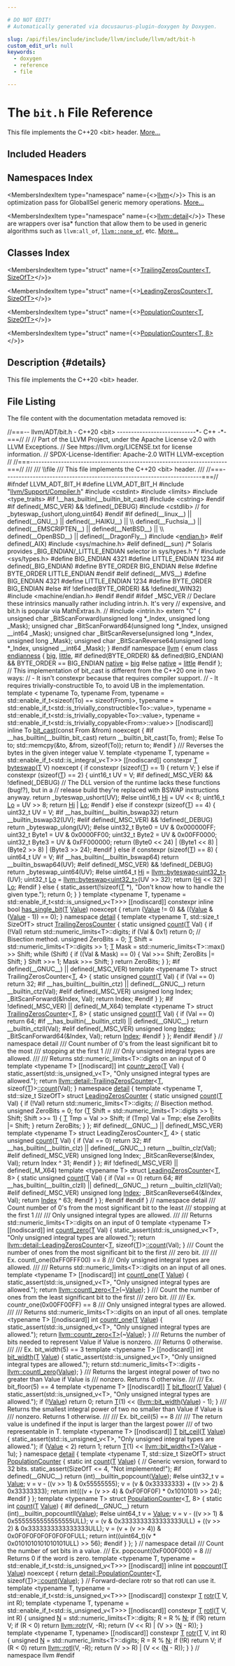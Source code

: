 ```yaml
---

# DO NOT EDIT!
# Automatically generated via docusaurus-plugin-doxygen by Doxygen.

slug: /api/files/include/include/llvm/include/llvm/adt/bit-h
custom_edit_url: null
keywords:
  - doxygen
  - reference
  - file

---
```





# The `bit.h` File Reference

<DoxygenPage pluginConfig={pluginConfig}>

This file implements the C++20 &lt;bit&gt; header. <a href="#details">More...</a>

## Included Headers

<IncludesList>
<IncludesListItem
  filePath="llvm/Support/Compiler.h"
  permalink="/docs/api/files/include/include/llvm/include/llvm/support/compiler-h"
  isLocal="true" />
<IncludesListItem
  filePath="cstdint"
  permalink=""
  isLocal="false" />
<IncludesListItem
  filePath="limits"
  permalink=""
  isLocal="false" />
<IncludesListItem
  filePath="type_traits"
  permalink=""
  isLocal="false" />
<IncludesListItem
  filePath="cstring"
  permalink=""
  isLocal="false" />
<IncludesListItem
  filePath="machine/endian.h"
  permalink=""
  isLocal="false" />
</IncludesList>

## Namespaces Index

<MembersIndex>

<MembersIndexItem
  type="namespace"
  name={<><a href="/docs/api/namespaces/llvm">llvm</a></>}>
This is an optimization pass for GlobalISel generic memory operations. <a href="/docs/api/namespaces/llvm/#details">More...</a>
</MembersIndexItem>

<MembersIndexItem
  type="namespace"
  name={<><a href="/docs/api/namespaces/llvm/detail">llvm::detail</a></>}>
These are wrappers over isa&#42; function that allow them to be used in generic algorithms such as <code>llvm:all&#95;of</code>, <code><a href="/docs/api/namespaces/llvm/#a7dc3069afa2ce5ea62ac2eb183e51c00">llvm::none&#95;of</a></code>, etc. <a href="/docs/api/namespaces/llvm/detail/#details">More...</a>
</MembersIndexItem>

</MembersIndex>

## Classes Index

<MembersIndex>

<MembersIndexItem
  type="struct"
  name={<><a href="/docs/api/structs/llvm/detail/trailingzeroscounter">TrailingZerosCounter&lt;T, SizeOfT&gt;</a></>}>
</MembersIndexItem>

<MembersIndexItem
  type="struct"
  name={<><a href="/docs/api/structs/llvm/detail/leadingzeroscounter">LeadingZerosCounter&lt;T, SizeOfT&gt;</a></>}>
</MembersIndexItem>

<MembersIndexItem
  type="struct"
  name={<><a href="/docs/api/structs/llvm/detail/populationcounter">PopulationCounter&lt;T, SizeOfT&gt;</a></>}>
</MembersIndexItem>

<MembersIndexItem
  type="struct"
  name={<><a href="/docs/api/structs/llvm/detail/populationcounter-bcb6a46f783e72d4381ff6fda6314b43">PopulationCounter&lt;T, 8&gt;</a></>}>
</MembersIndexItem>

</MembersIndex>

## Description {#details}

This file implements the C++20 &lt;bit&gt; header.

## File Listing

The file content with the documentation metadata removed is:

<ProgramListing>

<Link id="l00001" /><CodeLine lineNumber="1"><Highlight kind="comment">//===-- llvm/ADT/bit.h - C++20 &lt;bit&gt; ----------------------------&#42;- C++ -&#42;-===//</Highlight><Highlight kind="normal"></Highlight></CodeLine>
<Link id="l00002" /><CodeLine lineNumber="2"><Highlight kind="normal"></Highlight><Highlight kind="comment">//</Highlight><Highlight kind="normal"></Highlight></CodeLine>
<Link id="l00003" /><CodeLine lineNumber="3"><Highlight kind="normal"></Highlight><Highlight kind="comment">// Part of the LLVM Project, under the Apache License v2.0 with LLVM Exceptions.</Highlight><Highlight kind="normal"></Highlight></CodeLine>
<Link id="l00004" /><CodeLine lineNumber="4"><Highlight kind="normal"></Highlight><Highlight kind="comment">// See https://llvm.org/LICENSE.txt for license information.</Highlight><Highlight kind="normal"></Highlight></CodeLine>
<Link id="l00005" /><CodeLine lineNumber="5"><Highlight kind="normal"></Highlight><Highlight kind="comment">// SPDX-License-Identifier: Apache-2.0 WITH LLVM-exception</Highlight><Highlight kind="normal"></Highlight></CodeLine>
<Link id="l00006" /><CodeLine lineNumber="6"><Highlight kind="normal"></Highlight><Highlight kind="comment">//</Highlight><Highlight kind="normal"></Highlight></CodeLine>
<Link id="l00007" /><CodeLine lineNumber="7"><Highlight kind="normal"></Highlight><Highlight kind="comment">//===----------------------------------------------------------------------===//</Highlight><Highlight kind="comment"></Highlight></CodeLine>
<Link id="l00008" /><CodeLine lineNumber="8"><Highlight kind="comment">///</Highlight></CodeLine>
<Link id="l00009" /><CodeLine lineNumber="9"><Highlight kind="comment">/// \\file</Highlight></CodeLine>
<Link id="l00010" /><CodeLine lineNumber="10"><Highlight kind="comment">/// This file implements the C++20 &lt;bit&gt; header.</Highlight></CodeLine>
<Link id="l00011" /><CodeLine lineNumber="11"><Highlight kind="comment">///</Highlight><Highlight kind="normal"></Highlight></CodeLine>
<Link id="l00012" /><CodeLine lineNumber="12"><Highlight kind="normal"></Highlight><Highlight kind="comment">//===----------------------------------------------------------------------===//</Highlight><Highlight kind="normal"></Highlight></CodeLine>
<Link id="l00013" /><CodeLine lineNumber="13"><Highlight kind="normal"></Highlight></CodeLine>
<Link id="l00014" /><CodeLine lineNumber="14"><Highlight kind="normal"></Highlight><Highlight kind="preprocessor">#ifndef LLVM&#95;ADT&#95;BIT&#95;H</Highlight><Highlight kind="normal"></Highlight></CodeLine>
<Link id="l00015" /><CodeLine lineNumber="15"><Highlight kind="normal"></Highlight><Highlight kind="preprocessor">#define LLVM&#95;ADT&#95;BIT&#95;H</Highlight><Highlight kind="normal"></Highlight></CodeLine>
<Link id="l00016" /><CodeLine lineNumber="16"><Highlight kind="normal"></Highlight></CodeLine>
<Link id="l00017" /><CodeLine lineNumber="17"><Highlight kind="normal"></Highlight><Highlight kind="preprocessor">#include &quot;<a href="/docs/api/files/include/include/llvm/include/llvm/support/compiler-h">llvm/Support/Compiler.h</a>&quot;</Highlight><Highlight kind="normal"></Highlight></CodeLine>
<Link id="l00018" /><CodeLine lineNumber="18"><Highlight kind="normal"></Highlight><Highlight kind="preprocessor">#include &lt;cstdint&gt;</Highlight><Highlight kind="normal"></Highlight></CodeLine>
<Link id="l00019" /><CodeLine lineNumber="19"><Highlight kind="normal"></Highlight><Highlight kind="preprocessor">#include &lt;limits&gt;</Highlight><Highlight kind="normal"></Highlight></CodeLine>
<Link id="l00020" /><CodeLine lineNumber="20"><Highlight kind="normal"></Highlight><Highlight kind="preprocessor">#include &lt;type&#95;traits&gt;</Highlight><Highlight kind="normal"></Highlight></CodeLine>
<Link id="l00021" /><CodeLine lineNumber="21"><Highlight kind="normal"></Highlight></CodeLine>
<Link id="l00022" /><CodeLine lineNumber="22"><Highlight kind="normal"></Highlight><Highlight kind="preprocessor">#if !&#95;&#95;has&#95;builtin(&#95;&#95;builtin&#95;bit&#95;cast)</Highlight><Highlight kind="normal"></Highlight></CodeLine>
<Link id="l00023" /><CodeLine lineNumber="23"><Highlight kind="normal"></Highlight><Highlight kind="preprocessor">#include &lt;cstring&gt;</Highlight><Highlight kind="normal"></Highlight></CodeLine>
<Link id="l00024" /><CodeLine lineNumber="24"><Highlight kind="normal"></Highlight><Highlight kind="preprocessor">#endif</Highlight><Highlight kind="normal"></Highlight></CodeLine>
<Link id="l00025" /><CodeLine lineNumber="25"><Highlight kind="normal"></Highlight></CodeLine>
<Link id="l00026" /><CodeLine lineNumber="26"><Highlight kind="normal"></Highlight><Highlight kind="preprocessor">#if defined(&#95;MSC&#95;VER) &amp;&amp; !defined(&#95;DEBUG)</Highlight><Highlight kind="normal"></Highlight></CodeLine>
<Link id="l00027" /><CodeLine lineNumber="27"><Highlight kind="normal"></Highlight><Highlight kind="preprocessor">#include &lt;cstdlib&gt;</Highlight><Highlight kind="normal">  </Highlight><Highlight kind="comment">// for &#95;byteswap&#95;&#123;ushort,ulong,uint64&#125;</Highlight><Highlight kind="normal"></Highlight></CodeLine>
<Link id="l00028" /><CodeLine lineNumber="28"><Highlight kind="normal"></Highlight><Highlight kind="preprocessor">#endif</Highlight><Highlight kind="normal"></Highlight></CodeLine>
<Link id="l00029" /><CodeLine lineNumber="29"><Highlight kind="normal"></Highlight></CodeLine>
<Link id="l00030" /><CodeLine lineNumber="30"><Highlight kind="normal"></Highlight><Highlight kind="preprocessor">#if defined(&#95;&#95;linux&#95;&#95;) || defined(&#95;&#95;GNU&#95;&#95;) || defined(&#95;&#95;HAIKU&#95;&#95;) ||            \\</Highlight></CodeLine>
<Link id="l00031" /><CodeLine lineNumber="31"><Highlight kind="preprocessor">    defined(&#95;&#95;Fuchsia&#95;&#95;) || defined(&#95;&#95;EMSCRIPTEN&#95;&#95;) || defined(&#95;&#95;NetBSD&#95;&#95;) ||  \\</Highlight></CodeLine>
<Link id="l00032" /><CodeLine lineNumber="32"><Highlight kind="preprocessor">    defined(&#95;&#95;OpenBSD&#95;&#95;) || defined(&#95;&#95;DragonFly&#95;&#95;)</Highlight><Highlight kind="normal"></Highlight></CodeLine>
<Link id="l00033" /><CodeLine lineNumber="33"><Highlight kind="normal"></Highlight><Highlight kind="preprocessor">#include &lt;<a href="/docs/api/files/include/include/llvm/include/llvm/support/endian-h">endian.h</a>&gt;</Highlight><Highlight kind="normal"></Highlight></CodeLine>
<Link id="l00034" /><CodeLine lineNumber="34"><Highlight kind="normal"></Highlight><Highlight kind="preprocessor">#elif defined(&#95;AIX)</Highlight><Highlight kind="normal"></Highlight></CodeLine>
<Link id="l00035" /><CodeLine lineNumber="35"><Highlight kind="normal"></Highlight><Highlight kind="preprocessor">#include &lt;sys/machine.h&gt;</Highlight><Highlight kind="normal"></Highlight></CodeLine>
<Link id="l00036" /><CodeLine lineNumber="36"><Highlight kind="normal"></Highlight><Highlight kind="preprocessor">#elif defined(&#95;&#95;sun)</Highlight><Highlight kind="normal"></Highlight></CodeLine>
<Link id="l00037" /><CodeLine lineNumber="37"><Highlight kind="normal"></Highlight><Highlight kind="comment">/&#42; Solaris provides &#95;BIG&#95;ENDIAN/&#95;LITTLE&#95;ENDIAN selector in sys/types.h &#42;/</Highlight><Highlight kind="normal"></Highlight></CodeLine>
<Link id="l00038" /><CodeLine lineNumber="38"><Highlight kind="normal"></Highlight><Highlight kind="preprocessor">#include &lt;sys/types.h&gt;</Highlight><Highlight kind="normal"></Highlight></CodeLine>
<Link id="l00039" /><CodeLine lineNumber="39"><Highlight kind="normal"></Highlight><Highlight kind="preprocessor">#define BIG&#95;ENDIAN 4321</Highlight><Highlight kind="normal"></Highlight></CodeLine>
<Link id="l00040" /><CodeLine lineNumber="40"><Highlight kind="normal"></Highlight><Highlight kind="preprocessor">#define LITTLE&#95;ENDIAN 1234</Highlight><Highlight kind="normal"></Highlight></CodeLine>
<Link id="l00041" /><CodeLine lineNumber="41"><Highlight kind="normal"></Highlight><Highlight kind="preprocessor">#if defined(&#95;BIG&#95;ENDIAN)</Highlight><Highlight kind="normal"></Highlight></CodeLine>
<Link id="l00042" /><CodeLine lineNumber="42"><Highlight kind="normal"></Highlight><Highlight kind="preprocessor">#define BYTE&#95;ORDER BIG&#95;ENDIAN</Highlight><Highlight kind="normal"></Highlight></CodeLine>
<Link id="l00043" /><CodeLine lineNumber="43"><Highlight kind="normal"></Highlight><Highlight kind="preprocessor">#else</Highlight><Highlight kind="normal"></Highlight></CodeLine>
<Link id="l00044" /><CodeLine lineNumber="44"><Highlight kind="normal"></Highlight><Highlight kind="preprocessor">#define BYTE&#95;ORDER LITTLE&#95;ENDIAN</Highlight><Highlight kind="normal"></Highlight></CodeLine>
<Link id="l00045" /><CodeLine lineNumber="45"><Highlight kind="normal"></Highlight><Highlight kind="preprocessor">#endif</Highlight><Highlight kind="normal"></Highlight></CodeLine>
<Link id="l00046" /><CodeLine lineNumber="46"><Highlight kind="normal"></Highlight><Highlight kind="preprocessor">#elif defined(&#95;&#95;MVS&#95;&#95;)</Highlight><Highlight kind="normal"></Highlight></CodeLine>
<Link id="l00047" /><CodeLine lineNumber="47"><Highlight kind="normal"></Highlight><Highlight kind="preprocessor">#define BIG&#95;ENDIAN 4321</Highlight><Highlight kind="normal"></Highlight></CodeLine>
<Link id="l00048" /><CodeLine lineNumber="48"><Highlight kind="normal"></Highlight><Highlight kind="preprocessor">#define LITTLE&#95;ENDIAN 1234</Highlight><Highlight kind="normal"></Highlight></CodeLine>
<Link id="l00049" /><CodeLine lineNumber="49"><Highlight kind="normal"></Highlight><Highlight kind="preprocessor">#define BYTE&#95;ORDER BIG&#95;ENDIAN</Highlight><Highlight kind="normal"></Highlight></CodeLine>
<Link id="l00050" /><CodeLine lineNumber="50"><Highlight kind="normal"></Highlight><Highlight kind="preprocessor">#else</Highlight><Highlight kind="normal"></Highlight></CodeLine>
<Link id="l00051" /><CodeLine lineNumber="51"><Highlight kind="normal"></Highlight><Highlight kind="preprocessor">#if !defined(BYTE&#95;ORDER) &amp;&amp; !defined(&#95;WIN32)</Highlight><Highlight kind="normal"></Highlight></CodeLine>
<Link id="l00052" /><CodeLine lineNumber="52"><Highlight kind="normal"></Highlight><Highlight kind="preprocessor">#include &lt;machine/endian.h&gt;</Highlight><Highlight kind="normal"></Highlight></CodeLine>
<Link id="l00053" /><CodeLine lineNumber="53"><Highlight kind="normal"></Highlight><Highlight kind="preprocessor">#endif</Highlight><Highlight kind="normal"></Highlight></CodeLine>
<Link id="l00054" /><CodeLine lineNumber="54"><Highlight kind="normal"></Highlight><Highlight kind="preprocessor">#endif</Highlight><Highlight kind="normal"></Highlight></CodeLine>
<Link id="l00055" /><CodeLine lineNumber="55"><Highlight kind="normal"></Highlight></CodeLine>
<Link id="l00056" /><CodeLine lineNumber="56"><Highlight kind="normal"></Highlight><Highlight kind="preprocessor">#ifdef &#95;MSC&#95;VER</Highlight><Highlight kind="normal"></Highlight></CodeLine>
<Link id="l00057" /><CodeLine lineNumber="57"><Highlight kind="normal"></Highlight><Highlight kind="comment">// Declare these intrinsics manually rather including intrin.h. It&#39;s very</Highlight><Highlight kind="normal"></Highlight></CodeLine>
<Link id="l00058" /><CodeLine lineNumber="58"><Highlight kind="normal"></Highlight><Highlight kind="comment">// expensive, and bit.h is popular via MathExtras.h.</Highlight><Highlight kind="normal"></Highlight></CodeLine>
<Link id="l00059" /><CodeLine lineNumber="59"><Highlight kind="normal"></Highlight><Highlight kind="comment">// #include &lt;intrin.h&gt;</Highlight><Highlight kind="normal"></Highlight></CodeLine>
<Link id="l00060" /><CodeLine lineNumber="60"><Highlight kind="normal"></Highlight><Highlight kind="keyword">extern</Highlight><Highlight kind="normal"> </Highlight><Highlight kind="stringliteral">&quot;C&quot;</Highlight><Highlight kind="normal"> &#123;</Highlight></CodeLine>
<Link id="l00061" /><CodeLine lineNumber="61"><Highlight kind="normal"></Highlight><Highlight kind="keywordtype">unsigned</Highlight><Highlight kind="normal"> </Highlight><Highlight kind="keywordtype">char</Highlight><Highlight kind="normal"> &#95;BitScanForward(</Highlight><Highlight kind="keywordtype">unsigned</Highlight><Highlight kind="normal"> </Highlight><Highlight kind="keywordtype">long</Highlight><Highlight kind="normal"> &#42;&#95;Index, </Highlight><Highlight kind="keywordtype">unsigned</Highlight><Highlight kind="normal"> </Highlight><Highlight kind="keywordtype">long</Highlight><Highlight kind="normal"> &#95;Mask);</Highlight></CodeLine>
<Link id="l00062" /><CodeLine lineNumber="62"><Highlight kind="normal"></Highlight><Highlight kind="keywordtype">unsigned</Highlight><Highlight kind="normal"> </Highlight><Highlight kind="keywordtype">char</Highlight><Highlight kind="normal"> &#95;BitScanForward64(</Highlight><Highlight kind="keywordtype">unsigned</Highlight><Highlight kind="normal"> </Highlight><Highlight kind="keywordtype">long</Highlight><Highlight kind="normal"> &#42;&#95;Index, </Highlight><Highlight kind="keywordtype">unsigned</Highlight><Highlight kind="normal"> &#95;&#95;int64 &#95;Mask);</Highlight></CodeLine>
<Link id="l00063" /><CodeLine lineNumber="63"><Highlight kind="normal"></Highlight><Highlight kind="keywordtype">unsigned</Highlight><Highlight kind="normal"> </Highlight><Highlight kind="keywordtype">char</Highlight><Highlight kind="normal"> &#95;BitScanReverse(</Highlight><Highlight kind="keywordtype">unsigned</Highlight><Highlight kind="normal"> </Highlight><Highlight kind="keywordtype">long</Highlight><Highlight kind="normal"> &#42;&#95;Index, </Highlight><Highlight kind="keywordtype">unsigned</Highlight><Highlight kind="normal"> </Highlight><Highlight kind="keywordtype">long</Highlight><Highlight kind="normal"> &#95;Mask);</Highlight></CodeLine>
<Link id="l00064" /><CodeLine lineNumber="64"><Highlight kind="normal"></Highlight><Highlight kind="keywordtype">unsigned</Highlight><Highlight kind="normal"> </Highlight><Highlight kind="keywordtype">char</Highlight><Highlight kind="normal"> &#95;BitScanReverse64(</Highlight><Highlight kind="keywordtype">unsigned</Highlight><Highlight kind="normal"> </Highlight><Highlight kind="keywordtype">long</Highlight><Highlight kind="normal"> &#42;&#95;Index, </Highlight><Highlight kind="keywordtype">unsigned</Highlight><Highlight kind="normal"> &#95;&#95;int64 &#95;Mask);</Highlight></CodeLine>
<Link id="l00065" /><CodeLine lineNumber="65"><Highlight kind="normal">&#125;</Highlight></CodeLine>
<Link id="l00066" /><CodeLine lineNumber="66"><Highlight kind="normal"></Highlight><Highlight kind="preprocessor">#endif</Highlight><Highlight kind="normal"></Highlight></CodeLine>
<Link id="l00067" /><CodeLine lineNumber="67"><Highlight kind="normal"></Highlight></CodeLine>
<Link id="l00068" /><CodeLine lineNumber="68"><Highlight kind="normal"></Highlight><Highlight kind="keyword">namespace </Highlight><Highlight kind="normal"><a href="/docs/api/namespaces/llvm">llvm</a> &#123;</Highlight></CodeLine>
<Link id="l00069" /><CodeLine lineNumber="69"><Highlight kind="normal"></Highlight></CodeLine>
<Link id="l00070" /><CodeLine lineNumber="70" lineLink="/docs/api/namespaces/llvm/#ae1e26e57357947b25e392fd18ab000db"><Highlight kind="normal"></Highlight><Highlight kind="keyword">enum class</Highlight><Highlight kind="normal"> <a href="/docs/api/namespaces/llvm/#ae1e26e57357947b25e392fd18ab000db">endianness</a> &#123;</Highlight></CodeLine>
<Link id="l00071" /><CodeLine lineNumber="71" lineLink="/docs/api/namespaces/llvm/#ae1e26e57357947b25e392fd18ab000dbad861877da56b8b4ceb35c8cbfdf65bb4"><Highlight kind="normal">  <a href="/docs/api/namespaces/llvm/#ae1e26e57357947b25e392fd18ab000dbad861877da56b8b4ceb35c8cbfdf65bb4">big</a>,</Highlight></CodeLine>
<Link id="l00072" /><CodeLine lineNumber="72" lineLink="/docs/api/namespaces/llvm/#ae1e26e57357947b25e392fd18ab000dbaaae6635e044ac56046b2893a529b5114"><Highlight kind="normal">  <a href="/docs/api/namespaces/llvm/#ae1e26e57357947b25e392fd18ab000dbaaae6635e044ac56046b2893a529b5114">little</a>,</Highlight></CodeLine>
<Link id="l00073" /><CodeLine lineNumber="73"><Highlight kind="normal"></Highlight><Highlight kind="preprocessor">#if defined(BYTE&#95;ORDER) &amp;&amp; defined(BIG&#95;ENDIAN) &amp;&amp; BYTE&#95;ORDER == BIG&#95;ENDIAN</Highlight><Highlight kind="normal"></Highlight></CodeLine>
<Link id="l00074" /><CodeLine lineNumber="74"><Highlight kind="normal">  <a href="/docs/api/namespaces/llvm/#ae1e26e57357947b25e392fd18ab000dba8e5f3adee38c8fccc13c1f3be0143796">native</a> = <a href="/docs/api/namespaces/llvm/#ae1e26e57357947b25e392fd18ab000dbad861877da56b8b4ceb35c8cbfdf65bb4">big</a></Highlight></CodeLine>
<Link id="l00075" /><CodeLine lineNumber="75"><Highlight kind="normal"></Highlight><Highlight kind="preprocessor">#else</Highlight><Highlight kind="normal"></Highlight></CodeLine>
<Link id="l00076" /><CodeLine lineNumber="76" lineLink="/docs/api/namespaces/llvm/#ae1e26e57357947b25e392fd18ab000dba8e5f3adee38c8fccc13c1f3be0143796"><Highlight kind="normal">  <a href="/docs/api/namespaces/llvm/#ae1e26e57357947b25e392fd18ab000dba8e5f3adee38c8fccc13c1f3be0143796">native</a> = <a href="/docs/api/namespaces/llvm/#ae1e26e57357947b25e392fd18ab000dbaaae6635e044ac56046b2893a529b5114">little</a></Highlight></CodeLine>
<Link id="l00077" /><CodeLine lineNumber="77"><Highlight kind="normal"></Highlight><Highlight kind="preprocessor">#endif</Highlight><Highlight kind="normal"></Highlight></CodeLine>
<Link id="l00078" /><CodeLine lineNumber="78"><Highlight kind="normal">&#125;;</Highlight></CodeLine>
<Link id="l00079" /><CodeLine lineNumber="79"><Highlight kind="normal"></Highlight></CodeLine>
<Link id="l00080" /><CodeLine lineNumber="80"><Highlight kind="normal"></Highlight><Highlight kind="comment">// This implementation of bit&#95;cast is different from the C++20 one in two ways:</Highlight><Highlight kind="normal"></Highlight></CodeLine>
<Link id="l00081" /><CodeLine lineNumber="81"><Highlight kind="normal"></Highlight><Highlight kind="comment">//  - It isn&#39;t constexpr because that requires compiler support.</Highlight><Highlight kind="normal"></Highlight></CodeLine>
<Link id="l00082" /><CodeLine lineNumber="82"><Highlight kind="normal"></Highlight><Highlight kind="comment">//  - It requires trivially-constructible To, to avoid UB in the implementation.</Highlight><Highlight kind="normal"></Highlight></CodeLine>
<Link id="l00083" /><CodeLine lineNumber="83"><Highlight kind="normal"></Highlight><Highlight kind="keyword">template</Highlight><Highlight kind="normal"> &lt;</Highlight></CodeLine>
<Link id="l00084" /><CodeLine lineNumber="84"><Highlight kind="normal">    </Highlight><Highlight kind="keyword">typename</Highlight><Highlight kind="normal"> To, </Highlight><Highlight kind="keyword">typename</Highlight><Highlight kind="normal"> From,</Highlight></CodeLine>
<Link id="l00085" /><CodeLine lineNumber="85"><Highlight kind="normal">    </Highlight><Highlight kind="keyword">typename</Highlight><Highlight kind="normal"> = std::enable&#95;if&#95;t&lt;</Highlight><Highlight kind="keyword">sizeof</Highlight><Highlight kind="normal">(To) == </Highlight><Highlight kind="keyword">sizeof</Highlight><Highlight kind="normal">(From)&gt;,</Highlight></CodeLine>
<Link id="l00086" /><CodeLine lineNumber="86"><Highlight kind="normal">    </Highlight><Highlight kind="keyword">typename</Highlight><Highlight kind="normal"> = std::enable&#95;if&#95;t&lt;std::is&#95;trivially&#95;constructible&lt;To&gt;::value&gt;,</Highlight></CodeLine>
<Link id="l00087" /><CodeLine lineNumber="87"><Highlight kind="normal">    </Highlight><Highlight kind="keyword">typename</Highlight><Highlight kind="normal"> = std::enable&#95;if&#95;t&lt;std::is&#95;trivially&#95;copyable&lt;To&gt;::value&gt;,</Highlight></CodeLine>
<Link id="l00088" /><CodeLine lineNumber="88"><Highlight kind="normal">    </Highlight><Highlight kind="keyword">typename</Highlight><Highlight kind="normal"> = std::enable&#95;if&#95;t&lt;std::is&#95;trivially&#95;copyable&lt;From&gt;::value&gt;&gt;</Highlight></CodeLine>
<Link id="l00089" /><CodeLine lineNumber="89" lineLink="/docs/api/namespaces/llvm/#aab3863f16cb0767af49f0dd63bc5aa90"><Highlight kind="normal">&#91;&#91;nodiscard&#93;&#93; </Highlight><Highlight kind="keyword">inline</Highlight><Highlight kind="normal"> To <a href="/docs/api/namespaces/llvm/#aab3863f16cb0767af49f0dd63bc5aa90">bit&#95;cast</a>(</Highlight><Highlight kind="keyword">const</Highlight><Highlight kind="normal"> From &amp;from) </Highlight><Highlight kind="keyword">noexcept</Highlight><Highlight kind="normal"> &#123;</Highlight></CodeLine>
<Link id="l00090" /><CodeLine lineNumber="90"><Highlight kind="normal"></Highlight><Highlight kind="preprocessor">#if &#95;&#95;has&#95;builtin(&#95;&#95;builtin&#95;bit&#95;cast)</Highlight><Highlight kind="normal"></Highlight></CodeLine>
<Link id="l00091" /><CodeLine lineNumber="91"><Highlight kind="normal">  </Highlight><Highlight kind="keywordflow">return</Highlight><Highlight kind="normal"> &#95;&#95;builtin&#95;bit&#95;cast(To, from);</Highlight></CodeLine>
<Link id="l00092" /><CodeLine lineNumber="92"><Highlight kind="normal"></Highlight><Highlight kind="preprocessor">#else</Highlight><Highlight kind="normal"></Highlight></CodeLine>
<Link id="l00093" /><CodeLine lineNumber="93"><Highlight kind="normal">  To to;</Highlight></CodeLine>
<Link id="l00094" /><CodeLine lineNumber="94"><Highlight kind="normal">  std::memcpy(&amp;to, &amp;from, </Highlight><Highlight kind="keyword">sizeof</Highlight><Highlight kind="normal">(To));</Highlight></CodeLine>
<Link id="l00095" /><CodeLine lineNumber="95"><Highlight kind="normal">  </Highlight><Highlight kind="keywordflow">return</Highlight><Highlight kind="normal"> to;</Highlight></CodeLine>
<Link id="l00096" /><CodeLine lineNumber="96"><Highlight kind="normal"></Highlight><Highlight kind="preprocessor">#endif</Highlight><Highlight kind="normal"></Highlight></CodeLine>
<Link id="l00097" /><CodeLine lineNumber="97"><Highlight kind="normal">&#125;</Highlight></CodeLine>
<Link id="l00098" /><CodeLine lineNumber="98"><Highlight kind="normal"></Highlight><Highlight kind="comment"></Highlight></CodeLine>
<Link id="l00099" /><CodeLine lineNumber="99"><Highlight kind="comment">/// Reverses the bytes in the given integer value V.</Highlight><Highlight kind="normal"></Highlight></CodeLine>
<Link id="l00100" /><CodeLine lineNumber="100"><Highlight kind="normal"></Highlight><Highlight kind="keyword">template</Highlight><Highlight kind="normal"> &lt;</Highlight><Highlight kind="keyword">typename</Highlight><Highlight kind="normal"> T, </Highlight><Highlight kind="keyword">typename</Highlight><Highlight kind="normal"> = std::enable&#95;if&#95;t&lt;std::is&#95;</Highlight><Highlight kind="keywordtype">int</Highlight><Highlight kind="normal">egral&#95;v&lt;T&gt;&gt;&gt;</Highlight></CodeLine>
<Link id="l00101" /><CodeLine lineNumber="101" lineLink="/docs/api/namespaces/llvm/#a2a584ab307c8e962527df226089a7470"><Highlight kind="normal">&#91;&#91;nodiscard&#93;&#93; </Highlight><Highlight kind="keyword">constexpr</Highlight><Highlight kind="normal"> <a href="/docs/api/files/lib/lib/target/lib/target/mips/mips16isellowering-cpp/#a0acb682b8260ab1c60b918599864e2e5">T</a> <a href="/docs/api/namespaces/llvm/#a2a584ab307c8e962527df226089a7470">byteswap</a>(<a href="/docs/api/files/lib/lib/target/lib/target/mips/mips16isellowering-cpp/#a0acb682b8260ab1c60b918599864e2e5">T</a> V) </Highlight><Highlight kind="keyword">noexcept</Highlight><Highlight kind="normal"> &#123;</Highlight></CodeLine>
<Link id="l00102" /><CodeLine lineNumber="102"><Highlight kind="normal">  </Highlight><Highlight kind="keywordflow">if</Highlight><Highlight kind="normal"> </Highlight><Highlight kind="keyword">constexpr</Highlight><Highlight kind="normal"> (</Highlight><Highlight kind="keyword">sizeof</Highlight><Highlight kind="normal">(<a href="/docs/api/files/lib/lib/target/lib/target/mips/mips16isellowering-cpp/#a0acb682b8260ab1c60b918599864e2e5">T</a>) == 1) &#123;</Highlight></CodeLine>
<Link id="l00103" /><CodeLine lineNumber="103"><Highlight kind="normal">    </Highlight><Highlight kind="keywordflow">return</Highlight><Highlight kind="normal"> V;</Highlight></CodeLine>
<Link id="l00104" /><CodeLine lineNumber="104"><Highlight kind="normal">  &#125; </Highlight><Highlight kind="keywordflow">else</Highlight><Highlight kind="normal"> </Highlight><Highlight kind="keywordflow">if</Highlight><Highlight kind="normal"> </Highlight><Highlight kind="keyword">constexpr</Highlight><Highlight kind="normal"> (</Highlight><Highlight kind="keyword">sizeof</Highlight><Highlight kind="normal">(<a href="/docs/api/files/lib/lib/target/lib/target/mips/mips16isellowering-cpp/#a0acb682b8260ab1c60b918599864e2e5">T</a>) == 2) &#123;</Highlight></CodeLine>
<Link id="l00105" /><CodeLine lineNumber="105"><Highlight kind="normal">    uint16&#95;t UV = V;</Highlight></CodeLine>
<Link id="l00106" /><CodeLine lineNumber="106"><Highlight kind="normal"></Highlight><Highlight kind="preprocessor">#if defined(&#95;MSC&#95;VER) &amp;&amp; !defined(&#95;DEBUG)</Highlight><Highlight kind="normal"></Highlight></CodeLine>
<Link id="l00107" /><CodeLine lineNumber="107"><Highlight kind="normal">    </Highlight><Highlight kind="comment">// The DLL version of the runtime lacks these functions (bug!?), but in a</Highlight><Highlight kind="normal"></Highlight></CodeLine>
<Link id="l00108" /><CodeLine lineNumber="108"><Highlight kind="normal">    </Highlight><Highlight kind="comment">// release build they&#39;re replaced with BSWAP instructions anyway.</Highlight><Highlight kind="normal"></Highlight></CodeLine>
<Link id="l00109" /><CodeLine lineNumber="109"><Highlight kind="normal">    </Highlight><Highlight kind="keywordflow">return</Highlight><Highlight kind="normal"> &#95;byteswap&#95;ushort(UV);</Highlight></CodeLine>
<Link id="l00110" /><CodeLine lineNumber="110"><Highlight kind="normal"></Highlight><Highlight kind="preprocessor">#else</Highlight><Highlight kind="normal"></Highlight></CodeLine>
<Link id="l00111" /><CodeLine lineNumber="111"><Highlight kind="normal">    uint16&#95;t <a href="/docs/api/namespaces/llvm/#a9ac8e4e13ad96a39c3f8db9ed633ad2bac1a5298f939e87e8f962a5edfc206918">Hi</a> = UV &lt;&lt; 8;</Highlight></CodeLine>
<Link id="l00112" /><CodeLine lineNumber="112"><Highlight kind="normal">    uint16&#95;t <a href="/docs/api/namespaces/llvm/#a9ac8e4e13ad96a39c3f8db9ed633ad2baff50b4aa1c9cc2197ef898436641c911">Lo</a> = UV &gt;&gt; 8;</Highlight></CodeLine>
<Link id="l00113" /><CodeLine lineNumber="113"><Highlight kind="normal">    </Highlight><Highlight kind="keywordflow">return</Highlight><Highlight kind="normal"> <a href="/docs/api/namespaces/llvm/#a9ac8e4e13ad96a39c3f8db9ed633ad2bac1a5298f939e87e8f962a5edfc206918">Hi</a> | <a href="/docs/api/namespaces/llvm/#a9ac8e4e13ad96a39c3f8db9ed633ad2baff50b4aa1c9cc2197ef898436641c911">Lo</a>;</Highlight></CodeLine>
<Link id="l00114" /><CodeLine lineNumber="114"><Highlight kind="normal"></Highlight><Highlight kind="preprocessor">#endif</Highlight><Highlight kind="normal"></Highlight></CodeLine>
<Link id="l00115" /><CodeLine lineNumber="115"><Highlight kind="normal">  &#125; </Highlight><Highlight kind="keywordflow">else</Highlight><Highlight kind="normal"> </Highlight><Highlight kind="keywordflow">if</Highlight><Highlight kind="normal"> </Highlight><Highlight kind="keyword">constexpr</Highlight><Highlight kind="normal"> (</Highlight><Highlight kind="keyword">sizeof</Highlight><Highlight kind="normal">(<a href="/docs/api/files/lib/lib/target/lib/target/mips/mips16isellowering-cpp/#a0acb682b8260ab1c60b918599864e2e5">T</a>) == 4) &#123;</Highlight></CodeLine>
<Link id="l00116" /><CodeLine lineNumber="116"><Highlight kind="normal">    uint32&#95;t UV = V;</Highlight></CodeLine>
<Link id="l00117" /><CodeLine lineNumber="117"><Highlight kind="normal"></Highlight><Highlight kind="preprocessor">#if &#95;&#95;has&#95;builtin(&#95;&#95;builtin&#95;bswap32)</Highlight><Highlight kind="normal"></Highlight></CodeLine>
<Link id="l00118" /><CodeLine lineNumber="118"><Highlight kind="normal">    </Highlight><Highlight kind="keywordflow">return</Highlight><Highlight kind="normal"> &#95;&#95;builtin&#95;bswap32(UV);</Highlight></CodeLine>
<Link id="l00119" /><CodeLine lineNumber="119"><Highlight kind="normal"></Highlight><Highlight kind="preprocessor">#elif defined(&#95;MSC&#95;VER) &amp;&amp; !defined(&#95;DEBUG)</Highlight><Highlight kind="normal"></Highlight></CodeLine>
<Link id="l00120" /><CodeLine lineNumber="120"><Highlight kind="normal">    </Highlight><Highlight kind="keywordflow">return</Highlight><Highlight kind="normal"> &#95;byteswap&#95;ulong(UV);</Highlight></CodeLine>
<Link id="l00121" /><CodeLine lineNumber="121"><Highlight kind="normal"></Highlight><Highlight kind="preprocessor">#else</Highlight><Highlight kind="normal"></Highlight></CodeLine>
<Link id="l00122" /><CodeLine lineNumber="122"><Highlight kind="normal">    uint32&#95;t Byte0 = UV &amp; 0x000000FF;</Highlight></CodeLine>
<Link id="l00123" /><CodeLine lineNumber="123"><Highlight kind="normal">    uint32&#95;t Byte1 = UV &amp; 0x0000FF00;</Highlight></CodeLine>
<Link id="l00124" /><CodeLine lineNumber="124"><Highlight kind="normal">    uint32&#95;t Byte2 = UV &amp; 0x00FF0000;</Highlight></CodeLine>
<Link id="l00125" /><CodeLine lineNumber="125"><Highlight kind="normal">    uint32&#95;t Byte3 = UV &amp; 0xFF000000;</Highlight></CodeLine>
<Link id="l00126" /><CodeLine lineNumber="126"><Highlight kind="normal">    </Highlight><Highlight kind="keywordflow">return</Highlight><Highlight kind="normal"> (Byte0 &lt;&lt; 24) | (Byte1 &lt;&lt; 8) | (Byte2 &gt;&gt; 8) | (Byte3 &gt;&gt; 24);</Highlight></CodeLine>
<Link id="l00127" /><CodeLine lineNumber="127"><Highlight kind="normal"></Highlight><Highlight kind="preprocessor">#endif</Highlight><Highlight kind="normal"></Highlight></CodeLine>
<Link id="l00128" /><CodeLine lineNumber="128"><Highlight kind="normal">  &#125; </Highlight><Highlight kind="keywordflow">else</Highlight><Highlight kind="normal"> </Highlight><Highlight kind="keywordflow">if</Highlight><Highlight kind="normal"> </Highlight><Highlight kind="keyword">constexpr</Highlight><Highlight kind="normal"> (</Highlight><Highlight kind="keyword">sizeof</Highlight><Highlight kind="normal">(<a href="/docs/api/files/lib/lib/target/lib/target/mips/mips16isellowering-cpp/#a0acb682b8260ab1c60b918599864e2e5">T</a>) == 8) &#123;</Highlight></CodeLine>
<Link id="l00129" /><CodeLine lineNumber="129"><Highlight kind="normal">    uint64&#95;t UV = V;</Highlight></CodeLine>
<Link id="l00130" /><CodeLine lineNumber="130"><Highlight kind="normal"></Highlight><Highlight kind="preprocessor">#if &#95;&#95;has&#95;builtin(&#95;&#95;builtin&#95;bswap64)</Highlight><Highlight kind="normal"></Highlight></CodeLine>
<Link id="l00131" /><CodeLine lineNumber="131"><Highlight kind="normal">    </Highlight><Highlight kind="keywordflow">return</Highlight><Highlight kind="normal"> &#95;&#95;builtin&#95;bswap64(UV);</Highlight></CodeLine>
<Link id="l00132" /><CodeLine lineNumber="132"><Highlight kind="normal"></Highlight><Highlight kind="preprocessor">#elif defined(&#95;MSC&#95;VER) &amp;&amp; !defined(&#95;DEBUG)</Highlight><Highlight kind="normal"></Highlight></CodeLine>
<Link id="l00133" /><CodeLine lineNumber="133"><Highlight kind="normal">    </Highlight><Highlight kind="keywordflow">return</Highlight><Highlight kind="normal"> &#95;byteswap&#95;uint64(UV);</Highlight></CodeLine>
<Link id="l00134" /><CodeLine lineNumber="134"><Highlight kind="normal"></Highlight><Highlight kind="preprocessor">#else</Highlight><Highlight kind="normal"></Highlight></CodeLine>
<Link id="l00135" /><CodeLine lineNumber="135"><Highlight kind="normal">    uint64&#95;t <a href="/docs/api/namespaces/llvm/#a9ac8e4e13ad96a39c3f8db9ed633ad2bac1a5298f939e87e8f962a5edfc206918">Hi</a> = <a href="/docs/api/namespaces/llvm/#a2a584ab307c8e962527df226089a7470">llvm::byteswap&lt;uint32&#95;t&gt;</a>(UV);</Highlight></CodeLine>
<Link id="l00136" /><CodeLine lineNumber="136"><Highlight kind="normal">    uint32&#95;t <a href="/docs/api/namespaces/llvm/#a9ac8e4e13ad96a39c3f8db9ed633ad2baff50b4aa1c9cc2197ef898436641c911">Lo</a> = <a href="/docs/api/namespaces/llvm/#a2a584ab307c8e962527df226089a7470">llvm::byteswap&lt;uint32&#95;t&gt;</a>(UV &gt;&gt; 32);</Highlight></CodeLine>
<Link id="l00137" /><CodeLine lineNumber="137"><Highlight kind="normal">    </Highlight><Highlight kind="keywordflow">return</Highlight><Highlight kind="normal"> (<a href="/docs/api/namespaces/llvm/#a9ac8e4e13ad96a39c3f8db9ed633ad2bac1a5298f939e87e8f962a5edfc206918">Hi</a> &lt;&lt; 32) | <a href="/docs/api/namespaces/llvm/#a9ac8e4e13ad96a39c3f8db9ed633ad2baff50b4aa1c9cc2197ef898436641c911">Lo</a>;</Highlight></CodeLine>
<Link id="l00138" /><CodeLine lineNumber="138"><Highlight kind="normal"></Highlight><Highlight kind="preprocessor">#endif</Highlight><Highlight kind="normal"></Highlight></CodeLine>
<Link id="l00139" /><CodeLine lineNumber="139"><Highlight kind="normal">  &#125; </Highlight><Highlight kind="keywordflow">else</Highlight><Highlight kind="normal"> &#123;</Highlight></CodeLine>
<Link id="l00140" /><CodeLine lineNumber="140"><Highlight kind="normal">    </Highlight><Highlight kind="keyword">static&#95;assert</Highlight><Highlight kind="normal">(!</Highlight><Highlight kind="keyword">sizeof</Highlight><Highlight kind="normal">(<a href="/docs/api/files/lib/lib/target/lib/target/mips/mips16isellowering-cpp/#a0acb682b8260ab1c60b918599864e2e5">T</a> &#42;), </Highlight><Highlight kind="stringliteral">&quot;Don&#39;t know how to handle the given type.&quot;</Highlight><Highlight kind="normal">);</Highlight></CodeLine>
<Link id="l00141" /><CodeLine lineNumber="141"><Highlight kind="normal">    </Highlight><Highlight kind="keywordflow">return</Highlight><Highlight kind="normal"> 0;</Highlight></CodeLine>
<Link id="l00142" /><CodeLine lineNumber="142"><Highlight kind="normal">  &#125;</Highlight></CodeLine>
<Link id="l00143" /><CodeLine lineNumber="143"><Highlight kind="normal">&#125;</Highlight></CodeLine>
<Link id="l00144" /><CodeLine lineNumber="144"><Highlight kind="normal"></Highlight></CodeLine>
<Link id="l00145" /><CodeLine lineNumber="145"><Highlight kind="normal"></Highlight><Highlight kind="keyword">template</Highlight><Highlight kind="normal"> &lt;</Highlight><Highlight kind="keyword">typename</Highlight><Highlight kind="normal"> T, </Highlight><Highlight kind="keyword">typename</Highlight><Highlight kind="normal"> = std::enable&#95;if&#95;t&lt;std::is&#95;</Highlight><Highlight kind="keywordtype">unsigned</Highlight><Highlight kind="normal">&#95;v&lt;T&gt;&gt;&gt;</Highlight></CodeLine>
<Link id="l00146" /><CodeLine lineNumber="146" lineLink="/docs/api/namespaces/llvm/#a617c1c04cfa1325ad04eb69339d92188"><Highlight kind="normal">&#91;&#91;nodiscard&#93;&#93; </Highlight><Highlight kind="keyword">constexpr</Highlight><Highlight kind="normal"> </Highlight><Highlight kind="keyword">inline</Highlight><Highlight kind="normal"> </Highlight><Highlight kind="keywordtype">bool</Highlight><Highlight kind="normal"> <a href="/docs/api/namespaces/llvm/#a617c1c04cfa1325ad04eb69339d92188">has&#95;single&#95;bit</a>(<a href="/docs/api/files/lib/lib/target/lib/target/mips/mips16isellowering-cpp/#a0acb682b8260ab1c60b918599864e2e5">T</a> <a href="/docs/api/classes/llvm/value">Value</a>) </Highlight><Highlight kind="keyword">noexcept</Highlight><Highlight kind="normal"> &#123;</Highlight></CodeLine>
<Link id="l00147" /><CodeLine lineNumber="147"><Highlight kind="normal">  </Highlight><Highlight kind="keywordflow">return</Highlight><Highlight kind="normal"> (<a href="/docs/api/classes/llvm/value">Value</a> != 0) &amp;&amp; ((<a href="/docs/api/classes/llvm/value">Value</a> &amp; (<a href="/docs/api/classes/llvm/value">Value</a> - 1)) == 0);</Highlight></CodeLine>
<Link id="l00148" /><CodeLine lineNumber="148"><Highlight kind="normal">&#125;</Highlight></CodeLine>
<Link id="l00149" /><CodeLine lineNumber="149"><Highlight kind="normal"></Highlight></CodeLine>
<Link id="l00150" /><CodeLine lineNumber="150"><Highlight kind="normal"></Highlight><Highlight kind="keyword">namespace </Highlight><Highlight kind="normal"><a href="/docs/api/namespaces/detail">detail</a> &#123;</Highlight></CodeLine>
<Link id="l00151" /><CodeLine lineNumber="151" lineLink="/docs/api/structs/llvm/detail/trailingzeroscounter"><Highlight kind="normal"></Highlight><Highlight kind="keyword">template</Highlight><Highlight kind="normal"> &lt;</Highlight><Highlight kind="keyword">typename</Highlight><Highlight kind="normal"> T, std::</Highlight><Highlight kind="keywordtype">size&#95;t</Highlight><Highlight kind="normal"> SizeOfT&gt; </Highlight><Highlight kind="keyword">struct </Highlight><Highlight kind="normal"><a href="/docs/api/structs/llvm/detail/trailingzeroscounter">TrailingZerosCounter</a> &#123;</Highlight></CodeLine>
<Link id="l00152" /><CodeLine lineNumber="152" lineLink="/docs/api/structs/llvm/detail/trailingzeroscounter/#a31ebf0c4df01a975edb5128318b627ba"><Highlight kind="normal">  </Highlight><Highlight kind="keyword">static</Highlight><Highlight kind="normal"> </Highlight><Highlight kind="keywordtype">unsigned</Highlight><Highlight kind="normal"> <a href="/docs/api/structs/llvm/detail/trailingzeroscounter/#a31ebf0c4df01a975edb5128318b627ba">count</a>(<a href="/docs/api/files/lib/lib/target/lib/target/mips/mips16isellowering-cpp/#a0acb682b8260ab1c60b918599864e2e5">T</a> Val) &#123;</Highlight></CodeLine>
<Link id="l00153" /><CodeLine lineNumber="153"><Highlight kind="normal">    </Highlight><Highlight kind="keywordflow">if</Highlight><Highlight kind="normal"> (!Val)</Highlight></CodeLine>
<Link id="l00154" /><CodeLine lineNumber="154"><Highlight kind="normal">      </Highlight><Highlight kind="keywordflow">return</Highlight><Highlight kind="normal"> std::numeric&#95;limits&lt;T&gt;::digits;</Highlight></CodeLine>
<Link id="l00155" /><CodeLine lineNumber="155"><Highlight kind="normal">    </Highlight><Highlight kind="keywordflow">if</Highlight><Highlight kind="normal"> (Val &amp; 0x1)</Highlight></CodeLine>
<Link id="l00156" /><CodeLine lineNumber="156"><Highlight kind="normal">      </Highlight><Highlight kind="keywordflow">return</Highlight><Highlight kind="normal"> 0;</Highlight></CodeLine>
<Link id="l00157" /><CodeLine lineNumber="157"><Highlight kind="normal"></Highlight></CodeLine>
<Link id="l00158" /><CodeLine lineNumber="158"><Highlight kind="normal">    </Highlight><Highlight kind="comment">// Bisection method.</Highlight><Highlight kind="normal"></Highlight></CodeLine>
<Link id="l00159" /><CodeLine lineNumber="159"><Highlight kind="normal">    </Highlight><Highlight kind="keywordtype">unsigned</Highlight><Highlight kind="normal"> ZeroBits = 0;</Highlight></CodeLine>
<Link id="l00160" /><CodeLine lineNumber="160"><Highlight kind="normal">    <a href="/docs/api/files/lib/lib/target/lib/target/mips/mips16isellowering-cpp/#a0acb682b8260ab1c60b918599864e2e5">T</a> Shift = std::numeric&#95;limits&lt;T&gt;::digits &gt;&gt; 1;</Highlight></CodeLine>
<Link id="l00161" /><CodeLine lineNumber="161"><Highlight kind="normal">    <a href="/docs/api/files/lib/lib/target/lib/target/mips/mips16isellowering-cpp/#a0acb682b8260ab1c60b918599864e2e5">T</a> Mask = std::numeric&#95;limits&lt;T&gt;::max() &gt;&gt; Shift;</Highlight></CodeLine>
<Link id="l00162" /><CodeLine lineNumber="162"><Highlight kind="normal">    </Highlight><Highlight kind="keywordflow">while</Highlight><Highlight kind="normal"> (Shift) &#123;</Highlight></CodeLine>
<Link id="l00163" /><CodeLine lineNumber="163"><Highlight kind="normal">      </Highlight><Highlight kind="keywordflow">if</Highlight><Highlight kind="normal"> ((Val &amp; Mask) == 0) &#123;</Highlight></CodeLine>
<Link id="l00164" /><CodeLine lineNumber="164"><Highlight kind="normal">        Val &gt;&gt;= Shift;</Highlight></CodeLine>
<Link id="l00165" /><CodeLine lineNumber="165"><Highlight kind="normal">        ZeroBits |= Shift;</Highlight></CodeLine>
<Link id="l00166" /><CodeLine lineNumber="166"><Highlight kind="normal">      &#125;</Highlight></CodeLine>
<Link id="l00167" /><CodeLine lineNumber="167"><Highlight kind="normal">      Shift &gt;&gt;= 1;</Highlight></CodeLine>
<Link id="l00168" /><CodeLine lineNumber="168"><Highlight kind="normal">      Mask &gt;&gt;= Shift;</Highlight></CodeLine>
<Link id="l00169" /><CodeLine lineNumber="169"><Highlight kind="normal">    &#125;</Highlight></CodeLine>
<Link id="l00170" /><CodeLine lineNumber="170"><Highlight kind="normal">    </Highlight><Highlight kind="keywordflow">return</Highlight><Highlight kind="normal"> ZeroBits;</Highlight></CodeLine>
<Link id="l00171" /><CodeLine lineNumber="171"><Highlight kind="normal">  &#125;</Highlight></CodeLine>
<Link id="l00172" /><CodeLine lineNumber="172"><Highlight kind="normal">&#125;;</Highlight></CodeLine>
<Link id="l00173" /><CodeLine lineNumber="173"><Highlight kind="normal"></Highlight></CodeLine>
<Link id="l00174" /><CodeLine lineNumber="174"><Highlight kind="normal"></Highlight><Highlight kind="preprocessor">#if defined(&#95;&#95;GNUC&#95;&#95;) || defined(&#95;MSC&#95;VER)</Highlight><Highlight kind="normal"></Highlight></CodeLine>
<Link id="l00175" /><CodeLine lineNumber="175"><Highlight kind="normal"></Highlight><Highlight kind="keyword">template</Highlight><Highlight kind="normal"> &lt;</Highlight><Highlight kind="keyword">typename</Highlight><Highlight kind="normal"> T&gt; </Highlight><Highlight kind="keyword">struct </Highlight><Highlight kind="normal">TrailingZerosCounter&lt;<a href="/docs/api/files/lib/lib/target/lib/target/mips/mips16isellowering-cpp/#a0acb682b8260ab1c60b918599864e2e5">T</a>, 4&gt; &#123;</Highlight></CodeLine>
<Link id="l00176" /><CodeLine lineNumber="176"><Highlight kind="normal">  </Highlight><Highlight kind="keyword">static</Highlight><Highlight kind="normal"> </Highlight><Highlight kind="keywordtype">unsigned</Highlight><Highlight kind="normal"> <a href="/docs/api/structs/llvm/detail/trailingzeroscounter/#a31ebf0c4df01a975edb5128318b627ba">count</a>(<a href="/docs/api/files/lib/lib/target/lib/target/mips/mips16isellowering-cpp/#a0acb682b8260ab1c60b918599864e2e5">T</a> Val) &#123;</Highlight></CodeLine>
<Link id="l00177" /><CodeLine lineNumber="177"><Highlight kind="normal">    </Highlight><Highlight kind="keywordflow">if</Highlight><Highlight kind="normal"> (Val == 0)</Highlight></CodeLine>
<Link id="l00178" /><CodeLine lineNumber="178"><Highlight kind="normal">      </Highlight><Highlight kind="keywordflow">return</Highlight><Highlight kind="normal"> 32;</Highlight></CodeLine>
<Link id="l00179" /><CodeLine lineNumber="179"><Highlight kind="normal"></Highlight></CodeLine>
<Link id="l00180" /><CodeLine lineNumber="180"><Highlight kind="normal"></Highlight><Highlight kind="preprocessor">#if &#95;&#95;has&#95;builtin(&#95;&#95;builtin&#95;ctz) || defined(&#95;&#95;GNUC&#95;&#95;)</Highlight><Highlight kind="normal"></Highlight></CodeLine>
<Link id="l00181" /><CodeLine lineNumber="181"><Highlight kind="normal">    </Highlight><Highlight kind="keywordflow">return</Highlight><Highlight kind="normal"> &#95;&#95;builtin&#95;ctz(Val);</Highlight></CodeLine>
<Link id="l00182" /><CodeLine lineNumber="182"><Highlight kind="normal"></Highlight><Highlight kind="preprocessor">#elif defined(&#95;MSC&#95;VER)</Highlight><Highlight kind="normal"></Highlight></CodeLine>
<Link id="l00183" /><CodeLine lineNumber="183"><Highlight kind="normal">    </Highlight><Highlight kind="keywordtype">unsigned</Highlight><Highlight kind="normal"> </Highlight><Highlight kind="keywordtype">long</Highlight><Highlight kind="normal"> Index;</Highlight></CodeLine>
<Link id="l00184" /><CodeLine lineNumber="184"><Highlight kind="normal">    &#95;BitScanForward(&amp;Index, Val);</Highlight></CodeLine>
<Link id="l00185" /><CodeLine lineNumber="185"><Highlight kind="normal">    </Highlight><Highlight kind="keywordflow">return</Highlight><Highlight kind="normal"> Index;</Highlight></CodeLine>
<Link id="l00186" /><CodeLine lineNumber="186"><Highlight kind="normal"></Highlight><Highlight kind="preprocessor">#endif</Highlight><Highlight kind="normal"></Highlight></CodeLine>
<Link id="l00187" /><CodeLine lineNumber="187"><Highlight kind="normal">  &#125;</Highlight></CodeLine>
<Link id="l00188" /><CodeLine lineNumber="188"><Highlight kind="normal">&#125;;</Highlight></CodeLine>
<Link id="l00189" /><CodeLine lineNumber="189"><Highlight kind="normal"></Highlight></CodeLine>
<Link id="l00190" /><CodeLine lineNumber="190"><Highlight kind="normal"></Highlight><Highlight kind="preprocessor">#if !defined(&#95;MSC&#95;VER) || defined(&#95;M&#95;X64)</Highlight><Highlight kind="normal"></Highlight></CodeLine>
<Link id="l00191" /><CodeLine lineNumber="191"><Highlight kind="normal"></Highlight><Highlight kind="keyword">template</Highlight><Highlight kind="normal"> &lt;</Highlight><Highlight kind="keyword">typename</Highlight><Highlight kind="normal"> T&gt; </Highlight><Highlight kind="keyword">struct </Highlight><Highlight kind="normal"><a href="/docs/api/structs/llvm/detail/trailingzeroscounter">TrailingZerosCounter</a>&lt;<a href="/docs/api/files/lib/lib/target/lib/target/mips/mips16isellowering-cpp/#a0acb682b8260ab1c60b918599864e2e5">T</a>, 8&gt; &#123;</Highlight></CodeLine>
<Link id="l00192" /><CodeLine lineNumber="192"><Highlight kind="normal">  </Highlight><Highlight kind="keyword">static</Highlight><Highlight kind="normal"> </Highlight><Highlight kind="keywordtype">unsigned</Highlight><Highlight kind="normal"> <a href="/docs/api/structs/llvm/detail/trailingzeroscounter/#a31ebf0c4df01a975edb5128318b627ba">count</a>(<a href="/docs/api/files/lib/lib/target/lib/target/mips/mips16isellowering-cpp/#a0acb682b8260ab1c60b918599864e2e5">T</a> Val) &#123;</Highlight></CodeLine>
<Link id="l00193" /><CodeLine lineNumber="193"><Highlight kind="normal">    </Highlight><Highlight kind="keywordflow">if</Highlight><Highlight kind="normal"> (Val == 0)</Highlight></CodeLine>
<Link id="l00194" /><CodeLine lineNumber="194"><Highlight kind="normal">      </Highlight><Highlight kind="keywordflow">return</Highlight><Highlight kind="normal"> 64;</Highlight></CodeLine>
<Link id="l00195" /><CodeLine lineNumber="195"><Highlight kind="normal"></Highlight></CodeLine>
<Link id="l00196" /><CodeLine lineNumber="196"><Highlight kind="normal"></Highlight><Highlight kind="preprocessor">#if &#95;&#95;has&#95;builtin(&#95;&#95;builtin&#95;ctzll) || defined(&#95;&#95;GNUC&#95;&#95;)</Highlight><Highlight kind="normal"></Highlight></CodeLine>
<Link id="l00197" /><CodeLine lineNumber="197"><Highlight kind="normal">    </Highlight><Highlight kind="keywordflow">return</Highlight><Highlight kind="normal"> &#95;&#95;builtin&#95;ctzll(Val);</Highlight></CodeLine>
<Link id="l00198" /><CodeLine lineNumber="198"><Highlight kind="normal"></Highlight><Highlight kind="preprocessor">#elif defined(&#95;MSC&#95;VER)</Highlight><Highlight kind="normal"></Highlight></CodeLine>
<Link id="l00199" /><CodeLine lineNumber="199"><Highlight kind="normal">    </Highlight><Highlight kind="keywordtype">unsigned</Highlight><Highlight kind="normal"> </Highlight><Highlight kind="keywordtype">long</Highlight><Highlight kind="normal"> <a href="/docs/api/namespaces/llvm/dwarf/#a5d3c920b66ea797d6adb243862fdf47a">Index</a>;</Highlight></CodeLine>
<Link id="l00200" /><CodeLine lineNumber="200"><Highlight kind="normal">    &#95;BitScanForward64(&amp;Index, Val);</Highlight></CodeLine>
<Link id="l00201" /><CodeLine lineNumber="201"><Highlight kind="normal">    </Highlight><Highlight kind="keywordflow">return</Highlight><Highlight kind="normal"> <a href="/docs/api/namespaces/llvm/dwarf/#a5d3c920b66ea797d6adb243862fdf47a">Index</a>;</Highlight></CodeLine>
<Link id="l00202" /><CodeLine lineNumber="202"><Highlight kind="normal"></Highlight><Highlight kind="preprocessor">#endif</Highlight><Highlight kind="normal"></Highlight></CodeLine>
<Link id="l00203" /><CodeLine lineNumber="203"><Highlight kind="normal">  &#125;</Highlight></CodeLine>
<Link id="l00204" /><CodeLine lineNumber="204"><Highlight kind="normal">&#125;;</Highlight></CodeLine>
<Link id="l00205" /><CodeLine lineNumber="205"><Highlight kind="normal"></Highlight><Highlight kind="preprocessor">#endif</Highlight><Highlight kind="normal"></Highlight></CodeLine>
<Link id="l00206" /><CodeLine lineNumber="206"><Highlight kind="normal"></Highlight><Highlight kind="preprocessor">#endif</Highlight><Highlight kind="normal"></Highlight></CodeLine>
<Link id="l00207" /><CodeLine lineNumber="207"><Highlight kind="normal">&#125; </Highlight><Highlight kind="comment">// namespace detail</Highlight><Highlight kind="normal"></Highlight></CodeLine>
<Link id="l00208" /><CodeLine lineNumber="208"><Highlight kind="normal"></Highlight><Highlight kind="comment"></Highlight></CodeLine>
<Link id="l00209" /><CodeLine lineNumber="209"><Highlight kind="comment">/// Count number of 0&#39;s from the least significant bit to the most</Highlight></CodeLine>
<Link id="l00210" /><CodeLine lineNumber="210"><Highlight kind="comment">///   stopping at the first 1</Highlight></CodeLine>
<Link id="l00211" /><CodeLine lineNumber="211"><Highlight kind="comment">///</Highlight></CodeLine>
<Link id="l00212" /><CodeLine lineNumber="212"><Highlight kind="comment">/// Only unsigned integral types are allowed.</Highlight></CodeLine>
<Link id="l00213" /><CodeLine lineNumber="213"><Highlight kind="comment">///</Highlight></CodeLine>
<Link id="l00214" /><CodeLine lineNumber="214"><Highlight kind="comment">/// Returns std::numeric&#95;limits&lt;T&gt;::digits on an input of 0</Highlight><Highlight kind="normal"></Highlight></CodeLine>
<Link id="l00215" /><CodeLine lineNumber="215" lineLink="/docs/api/namespaces/llvm/#a57d2f9ee99e9e68cff564d0d579c8163"><Highlight kind="normal"></Highlight><Highlight kind="keyword">template</Highlight><Highlight kind="normal"> &lt;</Highlight><Highlight kind="keyword">typename</Highlight><Highlight kind="normal"> T&gt; &#91;&#91;nodiscard&#93;&#93; </Highlight><Highlight kind="keywordtype">int</Highlight><Highlight kind="normal"> <a href="/docs/api/namespaces/llvm/#a57d2f9ee99e9e68cff564d0d579c8163">countr&#95;zero</a>(<a href="/docs/api/files/lib/lib/target/lib/target/mips/mips16isellowering-cpp/#a0acb682b8260ab1c60b918599864e2e5">T</a> Val) &#123;</Highlight></CodeLine>
<Link id="l00216" /><CodeLine lineNumber="216"><Highlight kind="normal">  </Highlight><Highlight kind="keyword">static&#95;assert</Highlight><Highlight kind="normal">(std::is&#95;unsigned&#95;v&lt;T&gt;,</Highlight></CodeLine>
<Link id="l00217" /><CodeLine lineNumber="217"><Highlight kind="normal">                </Highlight><Highlight kind="stringliteral">&quot;Only unsigned integral types are allowed.&quot;</Highlight><Highlight kind="normal">);</Highlight></CodeLine>
<Link id="l00218" /><CodeLine lineNumber="218"><Highlight kind="normal">  </Highlight><Highlight kind="keywordflow">return</Highlight><Highlight kind="normal"> <a href="/docs/api/structs/llvm/detail/trailingzeroscounter">llvm::detail::TrailingZerosCounter</a>&lt;<a href="/docs/api/files/lib/lib/target/lib/target/mips/mips16isellowering-cpp/#a0acb682b8260ab1c60b918599864e2e5">T</a>, </Highlight><Highlight kind="keyword">sizeof</Highlight><Highlight kind="normal">(<a href="/docs/api/files/lib/lib/target/lib/target/mips/mips16isellowering-cpp/#a0acb682b8260ab1c60b918599864e2e5">T</a>)&gt;<a href="/docs/api/namespaces/llvm/#ab1772fd431decccb7926d484ea223db7">::count</a>(Val);</Highlight></CodeLine>
<Link id="l00219" /><CodeLine lineNumber="219"><Highlight kind="normal">&#125;</Highlight></CodeLine>
<Link id="l00220" /><CodeLine lineNumber="220"><Highlight kind="normal"></Highlight></CodeLine>
<Link id="l00221" /><CodeLine lineNumber="221"><Highlight kind="normal"></Highlight><Highlight kind="keyword">namespace </Highlight><Highlight kind="normal"><a href="/docs/api/namespaces/detail">detail</a> &#123;</Highlight></CodeLine>
<Link id="l00222" /><CodeLine lineNumber="222" lineLink="/docs/api/structs/llvm/detail/leadingzeroscounter"><Highlight kind="normal"></Highlight><Highlight kind="keyword">template</Highlight><Highlight kind="normal"> &lt;</Highlight><Highlight kind="keyword">typename</Highlight><Highlight kind="normal"> T, std::</Highlight><Highlight kind="keywordtype">size&#95;t</Highlight><Highlight kind="normal"> SizeOfT&gt; </Highlight><Highlight kind="keyword">struct </Highlight><Highlight kind="normal"><a href="/docs/api/structs/llvm/detail/leadingzeroscounter">LeadingZerosCounter</a> &#123;</Highlight></CodeLine>
<Link id="l00223" /><CodeLine lineNumber="223" lineLink="/docs/api/structs/llvm/detail/leadingzeroscounter/#a9d21e9d9a581dbaea3e4b84779bf5bc8"><Highlight kind="normal">  </Highlight><Highlight kind="keyword">static</Highlight><Highlight kind="normal"> </Highlight><Highlight kind="keywordtype">unsigned</Highlight><Highlight kind="normal"> <a href="/docs/api/structs/llvm/detail/leadingzeroscounter/#a9d21e9d9a581dbaea3e4b84779bf5bc8">count</a>(<a href="/docs/api/files/lib/lib/target/lib/target/mips/mips16isellowering-cpp/#a0acb682b8260ab1c60b918599864e2e5">T</a> Val) &#123;</Highlight></CodeLine>
<Link id="l00224" /><CodeLine lineNumber="224"><Highlight kind="normal">    </Highlight><Highlight kind="keywordflow">if</Highlight><Highlight kind="normal"> (!Val)</Highlight></CodeLine>
<Link id="l00225" /><CodeLine lineNumber="225"><Highlight kind="normal">      </Highlight><Highlight kind="keywordflow">return</Highlight><Highlight kind="normal"> std::numeric&#95;limits&lt;T&gt;::digits;</Highlight></CodeLine>
<Link id="l00226" /><CodeLine lineNumber="226"><Highlight kind="normal"></Highlight></CodeLine>
<Link id="l00227" /><CodeLine lineNumber="227"><Highlight kind="normal">    </Highlight><Highlight kind="comment">// Bisection method.</Highlight><Highlight kind="normal"></Highlight></CodeLine>
<Link id="l00228" /><CodeLine lineNumber="228"><Highlight kind="normal">    </Highlight><Highlight kind="keywordtype">unsigned</Highlight><Highlight kind="normal"> ZeroBits = 0;</Highlight></CodeLine>
<Link id="l00229" /><CodeLine lineNumber="229"><Highlight kind="normal">    </Highlight><Highlight kind="keywordflow">for</Highlight><Highlight kind="normal"> (<a href="/docs/api/files/lib/lib/target/lib/target/mips/mips16isellowering-cpp/#a0acb682b8260ab1c60b918599864e2e5">T</a> Shift = std::numeric&#95;limits&lt;T&gt;::digits &gt;&gt; 1; Shift; Shift &gt;&gt;= 1) &#123;</Highlight></CodeLine>
<Link id="l00230" /><CodeLine lineNumber="230"><Highlight kind="normal">      <a href="/docs/api/files/lib/lib/target/lib/target/mips/mips16isellowering-cpp/#a0acb682b8260ab1c60b918599864e2e5">T</a> Tmp = Val &gt;&gt; Shift;</Highlight></CodeLine>
<Link id="l00231" /><CodeLine lineNumber="231"><Highlight kind="normal">      </Highlight><Highlight kind="keywordflow">if</Highlight><Highlight kind="normal"> (Tmp)</Highlight></CodeLine>
<Link id="l00232" /><CodeLine lineNumber="232"><Highlight kind="normal">        Val = Tmp;</Highlight></CodeLine>
<Link id="l00233" /><CodeLine lineNumber="233"><Highlight kind="normal">      </Highlight><Highlight kind="keywordflow">else</Highlight><Highlight kind="normal"></Highlight></CodeLine>
<Link id="l00234" /><CodeLine lineNumber="234"><Highlight kind="normal">        ZeroBits |= Shift;</Highlight></CodeLine>
<Link id="l00235" /><CodeLine lineNumber="235"><Highlight kind="normal">    &#125;</Highlight></CodeLine>
<Link id="l00236" /><CodeLine lineNumber="236"><Highlight kind="normal">    </Highlight><Highlight kind="keywordflow">return</Highlight><Highlight kind="normal"> ZeroBits;</Highlight></CodeLine>
<Link id="l00237" /><CodeLine lineNumber="237"><Highlight kind="normal">  &#125;</Highlight></CodeLine>
<Link id="l00238" /><CodeLine lineNumber="238"><Highlight kind="normal">&#125;;</Highlight></CodeLine>
<Link id="l00239" /><CodeLine lineNumber="239"><Highlight kind="normal"></Highlight></CodeLine>
<Link id="l00240" /><CodeLine lineNumber="240"><Highlight kind="normal"></Highlight><Highlight kind="preprocessor">#if defined(&#95;&#95;GNUC&#95;&#95;) || defined(&#95;MSC&#95;VER)</Highlight><Highlight kind="normal"></Highlight></CodeLine>
<Link id="l00241" /><CodeLine lineNumber="241"><Highlight kind="normal"></Highlight><Highlight kind="keyword">template</Highlight><Highlight kind="normal"> &lt;</Highlight><Highlight kind="keyword">typename</Highlight><Highlight kind="normal"> T&gt; </Highlight><Highlight kind="keyword">struct </Highlight><Highlight kind="normal">LeadingZerosCounter&lt;<a href="/docs/api/files/lib/lib/target/lib/target/mips/mips16isellowering-cpp/#a0acb682b8260ab1c60b918599864e2e5">T</a>, 4&gt; &#123;</Highlight></CodeLine>
<Link id="l00242" /><CodeLine lineNumber="242"><Highlight kind="normal">  </Highlight><Highlight kind="keyword">static</Highlight><Highlight kind="normal"> </Highlight><Highlight kind="keywordtype">unsigned</Highlight><Highlight kind="normal"> <a href="/docs/api/structs/llvm/detail/leadingzeroscounter/#a9d21e9d9a581dbaea3e4b84779bf5bc8">count</a>(<a href="/docs/api/files/lib/lib/target/lib/target/mips/mips16isellowering-cpp/#a0acb682b8260ab1c60b918599864e2e5">T</a> Val) &#123;</Highlight></CodeLine>
<Link id="l00243" /><CodeLine lineNumber="243"><Highlight kind="normal">    </Highlight><Highlight kind="keywordflow">if</Highlight><Highlight kind="normal"> (Val == 0)</Highlight></CodeLine>
<Link id="l00244" /><CodeLine lineNumber="244"><Highlight kind="normal">      </Highlight><Highlight kind="keywordflow">return</Highlight><Highlight kind="normal"> 32;</Highlight></CodeLine>
<Link id="l00245" /><CodeLine lineNumber="245"><Highlight kind="normal"></Highlight></CodeLine>
<Link id="l00246" /><CodeLine lineNumber="246"><Highlight kind="normal"></Highlight><Highlight kind="preprocessor">#if &#95;&#95;has&#95;builtin(&#95;&#95;builtin&#95;clz) || defined(&#95;&#95;GNUC&#95;&#95;)</Highlight><Highlight kind="normal"></Highlight></CodeLine>
<Link id="l00247" /><CodeLine lineNumber="247"><Highlight kind="normal">    </Highlight><Highlight kind="keywordflow">return</Highlight><Highlight kind="normal"> &#95;&#95;builtin&#95;clz(Val);</Highlight></CodeLine>
<Link id="l00248" /><CodeLine lineNumber="248"><Highlight kind="normal"></Highlight><Highlight kind="preprocessor">#elif defined(&#95;MSC&#95;VER)</Highlight><Highlight kind="normal"></Highlight></CodeLine>
<Link id="l00249" /><CodeLine lineNumber="249"><Highlight kind="normal">    </Highlight><Highlight kind="keywordtype">unsigned</Highlight><Highlight kind="normal"> </Highlight><Highlight kind="keywordtype">long</Highlight><Highlight kind="normal"> Index;</Highlight></CodeLine>
<Link id="l00250" /><CodeLine lineNumber="250"><Highlight kind="normal">    &#95;BitScanReverse(&amp;Index, Val);</Highlight></CodeLine>
<Link id="l00251" /><CodeLine lineNumber="251"><Highlight kind="normal">    </Highlight><Highlight kind="keywordflow">return</Highlight><Highlight kind="normal"> Index ^ 31;</Highlight></CodeLine>
<Link id="l00252" /><CodeLine lineNumber="252"><Highlight kind="normal"></Highlight><Highlight kind="preprocessor">#endif</Highlight><Highlight kind="normal"></Highlight></CodeLine>
<Link id="l00253" /><CodeLine lineNumber="253"><Highlight kind="normal">  &#125;</Highlight></CodeLine>
<Link id="l00254" /><CodeLine lineNumber="254"><Highlight kind="normal">&#125;;</Highlight></CodeLine>
<Link id="l00255" /><CodeLine lineNumber="255"><Highlight kind="normal"></Highlight></CodeLine>
<Link id="l00256" /><CodeLine lineNumber="256"><Highlight kind="normal"></Highlight><Highlight kind="preprocessor">#if !defined(&#95;MSC&#95;VER) || defined(&#95;M&#95;X64)</Highlight><Highlight kind="normal"></Highlight></CodeLine>
<Link id="l00257" /><CodeLine lineNumber="257"><Highlight kind="normal"></Highlight><Highlight kind="keyword">template</Highlight><Highlight kind="normal"> &lt;</Highlight><Highlight kind="keyword">typename</Highlight><Highlight kind="normal"> T&gt; </Highlight><Highlight kind="keyword">struct </Highlight><Highlight kind="normal"><a href="/docs/api/structs/llvm/detail/leadingzeroscounter">LeadingZerosCounter</a>&lt;<a href="/docs/api/files/lib/lib/target/lib/target/mips/mips16isellowering-cpp/#a0acb682b8260ab1c60b918599864e2e5">T</a>, 8&gt; &#123;</Highlight></CodeLine>
<Link id="l00258" /><CodeLine lineNumber="258"><Highlight kind="normal">  </Highlight><Highlight kind="keyword">static</Highlight><Highlight kind="normal"> </Highlight><Highlight kind="keywordtype">unsigned</Highlight><Highlight kind="normal"> <a href="/docs/api/structs/llvm/detail/leadingzeroscounter/#a9d21e9d9a581dbaea3e4b84779bf5bc8">count</a>(<a href="/docs/api/files/lib/lib/target/lib/target/mips/mips16isellowering-cpp/#a0acb682b8260ab1c60b918599864e2e5">T</a> Val) &#123;</Highlight></CodeLine>
<Link id="l00259" /><CodeLine lineNumber="259"><Highlight kind="normal">    </Highlight><Highlight kind="keywordflow">if</Highlight><Highlight kind="normal"> (Val == 0)</Highlight></CodeLine>
<Link id="l00260" /><CodeLine lineNumber="260"><Highlight kind="normal">      </Highlight><Highlight kind="keywordflow">return</Highlight><Highlight kind="normal"> 64;</Highlight></CodeLine>
<Link id="l00261" /><CodeLine lineNumber="261"><Highlight kind="normal"></Highlight></CodeLine>
<Link id="l00262" /><CodeLine lineNumber="262"><Highlight kind="normal"></Highlight><Highlight kind="preprocessor">#if &#95;&#95;has&#95;builtin(&#95;&#95;builtin&#95;clzll) || defined(&#95;&#95;GNUC&#95;&#95;)</Highlight><Highlight kind="normal"></Highlight></CodeLine>
<Link id="l00263" /><CodeLine lineNumber="263"><Highlight kind="normal">    </Highlight><Highlight kind="keywordflow">return</Highlight><Highlight kind="normal"> &#95;&#95;builtin&#95;clzll(Val);</Highlight></CodeLine>
<Link id="l00264" /><CodeLine lineNumber="264"><Highlight kind="normal"></Highlight><Highlight kind="preprocessor">#elif defined(&#95;MSC&#95;VER)</Highlight><Highlight kind="normal"></Highlight></CodeLine>
<Link id="l00265" /><CodeLine lineNumber="265"><Highlight kind="normal">    </Highlight><Highlight kind="keywordtype">unsigned</Highlight><Highlight kind="normal"> </Highlight><Highlight kind="keywordtype">long</Highlight><Highlight kind="normal"> <a href="/docs/api/namespaces/llvm/dwarf/#a5d3c920b66ea797d6adb243862fdf47a">Index</a>;</Highlight></CodeLine>
<Link id="l00266" /><CodeLine lineNumber="266"><Highlight kind="normal">    &#95;BitScanReverse64(&amp;Index, Val);</Highlight></CodeLine>
<Link id="l00267" /><CodeLine lineNumber="267"><Highlight kind="normal">    </Highlight><Highlight kind="keywordflow">return</Highlight><Highlight kind="normal"> <a href="/docs/api/namespaces/llvm/dwarf/#a5d3c920b66ea797d6adb243862fdf47a">Index</a> ^ 63;</Highlight></CodeLine>
<Link id="l00268" /><CodeLine lineNumber="268"><Highlight kind="normal"></Highlight><Highlight kind="preprocessor">#endif</Highlight><Highlight kind="normal"></Highlight></CodeLine>
<Link id="l00269" /><CodeLine lineNumber="269"><Highlight kind="normal">  &#125;</Highlight></CodeLine>
<Link id="l00270" /><CodeLine lineNumber="270"><Highlight kind="normal">&#125;;</Highlight></CodeLine>
<Link id="l00271" /><CodeLine lineNumber="271"><Highlight kind="normal"></Highlight><Highlight kind="preprocessor">#endif</Highlight><Highlight kind="normal"></Highlight></CodeLine>
<Link id="l00272" /><CodeLine lineNumber="272"><Highlight kind="normal"></Highlight><Highlight kind="preprocessor">#endif</Highlight><Highlight kind="normal"></Highlight></CodeLine>
<Link id="l00273" /><CodeLine lineNumber="273"><Highlight kind="normal">&#125; </Highlight><Highlight kind="comment">// namespace detail</Highlight><Highlight kind="normal"></Highlight></CodeLine>
<Link id="l00274" /><CodeLine lineNumber="274"><Highlight kind="normal"></Highlight><Highlight kind="comment"></Highlight></CodeLine>
<Link id="l00275" /><CodeLine lineNumber="275"><Highlight kind="comment">/// Count number of 0&#39;s from the most significant bit to the least</Highlight></CodeLine>
<Link id="l00276" /><CodeLine lineNumber="276"><Highlight kind="comment">///   stopping at the first 1</Highlight></CodeLine>
<Link id="l00277" /><CodeLine lineNumber="277"><Highlight kind="comment">///</Highlight></CodeLine>
<Link id="l00278" /><CodeLine lineNumber="278"><Highlight kind="comment">/// Only unsigned integral types are allowed.</Highlight></CodeLine>
<Link id="l00279" /><CodeLine lineNumber="279"><Highlight kind="comment">///</Highlight></CodeLine>
<Link id="l00280" /><CodeLine lineNumber="280"><Highlight kind="comment">/// Returns std::numeric&#95;limits&lt;T&gt;::digits on an input of 0</Highlight><Highlight kind="normal"></Highlight></CodeLine>
<Link id="l00281" /><CodeLine lineNumber="281" lineLink="/docs/api/namespaces/llvm/#a66191f0bcc8c62b784819e9e96ceeba2"><Highlight kind="normal"></Highlight><Highlight kind="keyword">template</Highlight><Highlight kind="normal"> &lt;</Highlight><Highlight kind="keyword">typename</Highlight><Highlight kind="normal"> T&gt; &#91;&#91;nodiscard&#93;&#93; </Highlight><Highlight kind="keywordtype">int</Highlight><Highlight kind="normal"> <a href="/docs/api/namespaces/llvm/#a66191f0bcc8c62b784819e9e96ceeba2">countl&#95;zero</a>(<a href="/docs/api/files/lib/lib/target/lib/target/mips/mips16isellowering-cpp/#a0acb682b8260ab1c60b918599864e2e5">T</a> Val) &#123;</Highlight></CodeLine>
<Link id="l00282" /><CodeLine lineNumber="282"><Highlight kind="normal">  </Highlight><Highlight kind="keyword">static&#95;assert</Highlight><Highlight kind="normal">(std::is&#95;unsigned&#95;v&lt;T&gt;,</Highlight></CodeLine>
<Link id="l00283" /><CodeLine lineNumber="283"><Highlight kind="normal">                </Highlight><Highlight kind="stringliteral">&quot;Only unsigned integral types are allowed.&quot;</Highlight><Highlight kind="normal">);</Highlight></CodeLine>
<Link id="l00284" /><CodeLine lineNumber="284"><Highlight kind="normal">  </Highlight><Highlight kind="keywordflow">return</Highlight><Highlight kind="normal"> <a href="/docs/api/structs/llvm/detail/leadingzeroscounter">llvm::detail::LeadingZerosCounter</a>&lt;<a href="/docs/api/files/lib/lib/target/lib/target/mips/mips16isellowering-cpp/#a0acb682b8260ab1c60b918599864e2e5">T</a>, </Highlight><Highlight kind="keyword">sizeof</Highlight><Highlight kind="normal">(<a href="/docs/api/files/lib/lib/target/lib/target/mips/mips16isellowering-cpp/#a0acb682b8260ab1c60b918599864e2e5">T</a>)&gt;<a href="/docs/api/namespaces/llvm/#ab1772fd431decccb7926d484ea223db7">::count</a>(Val);</Highlight></CodeLine>
<Link id="l00285" /><CodeLine lineNumber="285"><Highlight kind="normal">&#125;</Highlight></CodeLine>
<Link id="l00286" /><CodeLine lineNumber="286"><Highlight kind="normal"></Highlight><Highlight kind="comment"></Highlight></CodeLine>
<Link id="l00287" /><CodeLine lineNumber="287"><Highlight kind="comment">/// Count the number of ones from the most significant bit to the first</Highlight></CodeLine>
<Link id="l00288" /><CodeLine lineNumber="288"><Highlight kind="comment">/// zero bit.</Highlight></CodeLine>
<Link id="l00289" /><CodeLine lineNumber="289"><Highlight kind="comment">///</Highlight></CodeLine>
<Link id="l00290" /><CodeLine lineNumber="290"><Highlight kind="comment">/// Ex. countl&#95;one(0xFF0FFF00) == 8</Highlight></CodeLine>
<Link id="l00291" /><CodeLine lineNumber="291"><Highlight kind="comment">/// Only unsigned integral types are allowed.</Highlight></CodeLine>
<Link id="l00292" /><CodeLine lineNumber="292"><Highlight kind="comment">///</Highlight></CodeLine>
<Link id="l00293" /><CodeLine lineNumber="293"><Highlight kind="comment">/// Returns std::numeric&#95;limits&lt;T&gt;::digits on an input of all ones.</Highlight><Highlight kind="normal"></Highlight></CodeLine>
<Link id="l00294" /><CodeLine lineNumber="294" lineLink="/docs/api/namespaces/llvm/#a8d92de57590536d2f254fe5e903e3372"><Highlight kind="normal"></Highlight><Highlight kind="keyword">template</Highlight><Highlight kind="normal"> &lt;</Highlight><Highlight kind="keyword">typename</Highlight><Highlight kind="normal"> T&gt; &#91;&#91;nodiscard&#93;&#93; </Highlight><Highlight kind="keywordtype">int</Highlight><Highlight kind="normal"> <a href="/docs/api/namespaces/llvm/#a8d92de57590536d2f254fe5e903e3372">countl&#95;one</a>(<a href="/docs/api/files/lib/lib/target/lib/target/mips/mips16isellowering-cpp/#a0acb682b8260ab1c60b918599864e2e5">T</a> <a href="/docs/api/classes/llvm/value">Value</a>) &#123;</Highlight></CodeLine>
<Link id="l00295" /><CodeLine lineNumber="295"><Highlight kind="normal">  </Highlight><Highlight kind="keyword">static&#95;assert</Highlight><Highlight kind="normal">(std::is&#95;unsigned&#95;v&lt;T&gt;,</Highlight></CodeLine>
<Link id="l00296" /><CodeLine lineNumber="296"><Highlight kind="normal">                </Highlight><Highlight kind="stringliteral">&quot;Only unsigned integral types are allowed.&quot;</Highlight><Highlight kind="normal">);</Highlight></CodeLine>
<Link id="l00297" /><CodeLine lineNumber="297"><Highlight kind="normal">  </Highlight><Highlight kind="keywordflow">return</Highlight><Highlight kind="normal"> <a href="/docs/api/namespaces/llvm/#a66191f0bcc8c62b784819e9e96ceeba2">llvm::countl&#95;zero&lt;T&gt;</a>(~<a href="/docs/api/classes/llvm/value">Value</a>);</Highlight></CodeLine>
<Link id="l00298" /><CodeLine lineNumber="298"><Highlight kind="normal">&#125;</Highlight></CodeLine>
<Link id="l00299" /><CodeLine lineNumber="299"><Highlight kind="normal"></Highlight><Highlight kind="comment"></Highlight></CodeLine>
<Link id="l00300" /><CodeLine lineNumber="300"><Highlight kind="comment">/// Count the number of ones from the least significant bit to the first</Highlight></CodeLine>
<Link id="l00301" /><CodeLine lineNumber="301"><Highlight kind="comment">/// zero bit.</Highlight></CodeLine>
<Link id="l00302" /><CodeLine lineNumber="302"><Highlight kind="comment">///</Highlight></CodeLine>
<Link id="l00303" /><CodeLine lineNumber="303"><Highlight kind="comment">/// Ex. countr&#95;one(0x00FF00FF) == 8</Highlight></CodeLine>
<Link id="l00304" /><CodeLine lineNumber="304"><Highlight kind="comment">/// Only unsigned integral types are allowed.</Highlight></CodeLine>
<Link id="l00305" /><CodeLine lineNumber="305"><Highlight kind="comment">///</Highlight></CodeLine>
<Link id="l00306" /><CodeLine lineNumber="306"><Highlight kind="comment">/// Returns std::numeric&#95;limits&lt;T&gt;::digits on an input of all ones.</Highlight><Highlight kind="normal"></Highlight></CodeLine>
<Link id="l00307" /><CodeLine lineNumber="307" lineLink="/docs/api/namespaces/llvm/#a239abca11deebf2731206dd41cf43c0e"><Highlight kind="normal"></Highlight><Highlight kind="keyword">template</Highlight><Highlight kind="normal"> &lt;</Highlight><Highlight kind="keyword">typename</Highlight><Highlight kind="normal"> T&gt; &#91;&#91;nodiscard&#93;&#93; </Highlight><Highlight kind="keywordtype">int</Highlight><Highlight kind="normal"> <a href="/docs/api/namespaces/llvm/#a239abca11deebf2731206dd41cf43c0e">countr&#95;one</a>(<a href="/docs/api/files/lib/lib/target/lib/target/mips/mips16isellowering-cpp/#a0acb682b8260ab1c60b918599864e2e5">T</a> <a href="/docs/api/classes/llvm/value">Value</a>) &#123;</Highlight></CodeLine>
<Link id="l00308" /><CodeLine lineNumber="308"><Highlight kind="normal">  </Highlight><Highlight kind="keyword">static&#95;assert</Highlight><Highlight kind="normal">(std::is&#95;unsigned&#95;v&lt;T&gt;,</Highlight></CodeLine>
<Link id="l00309" /><CodeLine lineNumber="309"><Highlight kind="normal">                </Highlight><Highlight kind="stringliteral">&quot;Only unsigned integral types are allowed.&quot;</Highlight><Highlight kind="normal">);</Highlight></CodeLine>
<Link id="l00310" /><CodeLine lineNumber="310"><Highlight kind="normal">  </Highlight><Highlight kind="keywordflow">return</Highlight><Highlight kind="normal"> <a href="/docs/api/namespaces/llvm/#a57d2f9ee99e9e68cff564d0d579c8163">llvm::countr&#95;zero&lt;T&gt;</a>(~<a href="/docs/api/classes/llvm/value">Value</a>);</Highlight></CodeLine>
<Link id="l00311" /><CodeLine lineNumber="311"><Highlight kind="normal">&#125;</Highlight></CodeLine>
<Link id="l00312" /><CodeLine lineNumber="312"><Highlight kind="normal"></Highlight><Highlight kind="comment"></Highlight></CodeLine>
<Link id="l00313" /><CodeLine lineNumber="313"><Highlight kind="comment">/// Returns the number of bits needed to represent Value if Value is nonzero.</Highlight></CodeLine>
<Link id="l00314" /><CodeLine lineNumber="314"><Highlight kind="comment">/// Returns 0 otherwise.</Highlight></CodeLine>
<Link id="l00315" /><CodeLine lineNumber="315"><Highlight kind="comment">///</Highlight></CodeLine>
<Link id="l00316" /><CodeLine lineNumber="316"><Highlight kind="comment">/// Ex. bit&#95;width(5) == 3</Highlight><Highlight kind="normal"></Highlight></CodeLine>
<Link id="l00317" /><CodeLine lineNumber="317" lineLink="/docs/api/namespaces/llvm/#a37c1fdede126353d80c3753dfe06f3c7"><Highlight kind="normal"></Highlight><Highlight kind="keyword">template</Highlight><Highlight kind="normal"> &lt;</Highlight><Highlight kind="keyword">typename</Highlight><Highlight kind="normal"> T&gt; &#91;&#91;nodiscard&#93;&#93; </Highlight><Highlight kind="keywordtype">int</Highlight><Highlight kind="normal"> <a href="/docs/api/namespaces/llvm/#a37c1fdede126353d80c3753dfe06f3c7">bit&#95;width</a>(<a href="/docs/api/files/lib/lib/target/lib/target/mips/mips16isellowering-cpp/#a0acb682b8260ab1c60b918599864e2e5">T</a> <a href="/docs/api/classes/llvm/value">Value</a>) &#123;</Highlight></CodeLine>
<Link id="l00318" /><CodeLine lineNumber="318"><Highlight kind="normal">  </Highlight><Highlight kind="keyword">static&#95;assert</Highlight><Highlight kind="normal">(std::is&#95;unsigned&#95;v&lt;T&gt;,</Highlight></CodeLine>
<Link id="l00319" /><CodeLine lineNumber="319"><Highlight kind="normal">                </Highlight><Highlight kind="stringliteral">&quot;Only unsigned integral types are allowed.&quot;</Highlight><Highlight kind="normal">);</Highlight></CodeLine>
<Link id="l00320" /><CodeLine lineNumber="320"><Highlight kind="normal">  </Highlight><Highlight kind="keywordflow">return</Highlight><Highlight kind="normal"> std::numeric&#95;limits&lt;T&gt;::digits - <a href="/docs/api/namespaces/llvm/#a66191f0bcc8c62b784819e9e96ceeba2">llvm::countl&#95;zero</a>(<a href="/docs/api/classes/llvm/value">Value</a>);</Highlight></CodeLine>
<Link id="l00321" /><CodeLine lineNumber="321"><Highlight kind="normal">&#125;</Highlight></CodeLine>
<Link id="l00322" /><CodeLine lineNumber="322"><Highlight kind="normal"></Highlight><Highlight kind="comment"></Highlight></CodeLine>
<Link id="l00323" /><CodeLine lineNumber="323"><Highlight kind="comment">/// Returns the largest integral power of two no greater than Value if Value is</Highlight></CodeLine>
<Link id="l00324" /><CodeLine lineNumber="324"><Highlight kind="comment">/// nonzero.  Returns 0 otherwise.</Highlight></CodeLine>
<Link id="l00325" /><CodeLine lineNumber="325"><Highlight kind="comment">///</Highlight></CodeLine>
<Link id="l00326" /><CodeLine lineNumber="326"><Highlight kind="comment">/// Ex. bit&#95;floor(5) == 4</Highlight><Highlight kind="normal"></Highlight></CodeLine>
<Link id="l00327" /><CodeLine lineNumber="327" lineLink="/docs/api/namespaces/llvm/#ae22967d11b695d268992470debfae4b2"><Highlight kind="normal"></Highlight><Highlight kind="keyword">template</Highlight><Highlight kind="normal"> &lt;</Highlight><Highlight kind="keyword">typename</Highlight><Highlight kind="normal"> T&gt; &#91;&#91;nodiscard&#93;&#93; <a href="/docs/api/files/lib/lib/target/lib/target/mips/mips16isellowering-cpp/#a0acb682b8260ab1c60b918599864e2e5">T</a> <a href="/docs/api/namespaces/llvm/#ae22967d11b695d268992470debfae4b2">bit&#95;floor</a>(<a href="/docs/api/files/lib/lib/target/lib/target/mips/mips16isellowering-cpp/#a0acb682b8260ab1c60b918599864e2e5">T</a> <a href="/docs/api/classes/llvm/value">Value</a>) &#123;</Highlight></CodeLine>
<Link id="l00328" /><CodeLine lineNumber="328"><Highlight kind="normal">  </Highlight><Highlight kind="keyword">static&#95;assert</Highlight><Highlight kind="normal">(std::is&#95;unsigned&#95;v&lt;T&gt;,</Highlight></CodeLine>
<Link id="l00329" /><CodeLine lineNumber="329"><Highlight kind="normal">                </Highlight><Highlight kind="stringliteral">&quot;Only unsigned integral types are allowed.&quot;</Highlight><Highlight kind="normal">);</Highlight></CodeLine>
<Link id="l00330" /><CodeLine lineNumber="330"><Highlight kind="normal">  </Highlight><Highlight kind="keywordflow">if</Highlight><Highlight kind="normal"> (!<a href="/docs/api/classes/llvm/value">Value</a>)</Highlight></CodeLine>
<Link id="l00331" /><CodeLine lineNumber="331"><Highlight kind="normal">    </Highlight><Highlight kind="keywordflow">return</Highlight><Highlight kind="normal"> 0;</Highlight></CodeLine>
<Link id="l00332" /><CodeLine lineNumber="332"><Highlight kind="normal">  </Highlight><Highlight kind="keywordflow">return</Highlight><Highlight kind="normal"> <a href="/docs/api/files/lib/lib/target/lib/target/mips/mips16isellowering-cpp/#a0acb682b8260ab1c60b918599864e2e5">T</a>(1) &lt;&lt; (<a href="/docs/api/namespaces/llvm/#a37c1fdede126353d80c3753dfe06f3c7">llvm::bit&#95;width</a>(<a href="/docs/api/classes/llvm/value">Value</a>) - 1);</Highlight></CodeLine>
<Link id="l00333" /><CodeLine lineNumber="333"><Highlight kind="normal">&#125;</Highlight></CodeLine>
<Link id="l00334" /><CodeLine lineNumber="334"><Highlight kind="normal"></Highlight><Highlight kind="comment"></Highlight></CodeLine>
<Link id="l00335" /><CodeLine lineNumber="335"><Highlight kind="comment">/// Returns the smallest integral power of two no smaller than Value if Value is</Highlight></CodeLine>
<Link id="l00336" /><CodeLine lineNumber="336"><Highlight kind="comment">/// nonzero.  Returns 1 otherwise.</Highlight></CodeLine>
<Link id="l00337" /><CodeLine lineNumber="337"><Highlight kind="comment">///</Highlight></CodeLine>
<Link id="l00338" /><CodeLine lineNumber="338"><Highlight kind="comment">/// Ex. bit&#95;ceil(5) == 8</Highlight></CodeLine>
<Link id="l00339" /><CodeLine lineNumber="339"><Highlight kind="comment">///</Highlight></CodeLine>
<Link id="l00340" /><CodeLine lineNumber="340"><Highlight kind="comment">/// The return value is undefined if the input is larger than the largest power</Highlight></CodeLine>
<Link id="l00341" /><CodeLine lineNumber="341"><Highlight kind="comment">/// of two representable in T.</Highlight><Highlight kind="normal"></Highlight></CodeLine>
<Link id="l00342" /><CodeLine lineNumber="342" lineLink="/docs/api/namespaces/llvm/#a4cc11b26432f9343b3c532f06171ad04"><Highlight kind="normal"></Highlight><Highlight kind="keyword">template</Highlight><Highlight kind="normal"> &lt;</Highlight><Highlight kind="keyword">typename</Highlight><Highlight kind="normal"> T&gt; &#91;&#91;nodiscard&#93;&#93; <a href="/docs/api/files/lib/lib/target/lib/target/mips/mips16isellowering-cpp/#a0acb682b8260ab1c60b918599864e2e5">T</a> <a href="/docs/api/namespaces/llvm/#a4cc11b26432f9343b3c532f06171ad04">bit&#95;ceil</a>(<a href="/docs/api/files/lib/lib/target/lib/target/mips/mips16isellowering-cpp/#a0acb682b8260ab1c60b918599864e2e5">T</a> <a href="/docs/api/classes/llvm/value">Value</a>) &#123;</Highlight></CodeLine>
<Link id="l00343" /><CodeLine lineNumber="343"><Highlight kind="normal">  </Highlight><Highlight kind="keyword">static&#95;assert</Highlight><Highlight kind="normal">(std::is&#95;unsigned&#95;v&lt;T&gt;,</Highlight></CodeLine>
<Link id="l00344" /><CodeLine lineNumber="344"><Highlight kind="normal">                </Highlight><Highlight kind="stringliteral">&quot;Only unsigned integral types are allowed.&quot;</Highlight><Highlight kind="normal">);</Highlight></CodeLine>
<Link id="l00345" /><CodeLine lineNumber="345"><Highlight kind="normal">  </Highlight><Highlight kind="keywordflow">if</Highlight><Highlight kind="normal"> (<a href="/docs/api/classes/llvm/value">Value</a> &lt; 2)</Highlight></CodeLine>
<Link id="l00346" /><CodeLine lineNumber="346"><Highlight kind="normal">    </Highlight><Highlight kind="keywordflow">return</Highlight><Highlight kind="normal"> 1;</Highlight></CodeLine>
<Link id="l00347" /><CodeLine lineNumber="347"><Highlight kind="normal">  </Highlight><Highlight kind="keywordflow">return</Highlight><Highlight kind="normal"> <a href="/docs/api/files/lib/lib/target/lib/target/mips/mips16isellowering-cpp/#a0acb682b8260ab1c60b918599864e2e5">T</a>(1) &lt;&lt; <a href="/docs/api/namespaces/llvm/#a37c1fdede126353d80c3753dfe06f3c7">llvm::bit&#95;width&lt;T&gt;</a>(<a href="/docs/api/classes/llvm/value">Value</a> - 1u);</Highlight></CodeLine>
<Link id="l00348" /><CodeLine lineNumber="348"><Highlight kind="normal">&#125;</Highlight></CodeLine>
<Link id="l00349" /><CodeLine lineNumber="349"><Highlight kind="normal"></Highlight></CodeLine>
<Link id="l00350" /><CodeLine lineNumber="350"><Highlight kind="normal"></Highlight><Highlight kind="keyword">namespace </Highlight><Highlight kind="normal"><a href="/docs/api/namespaces/detail">detail</a> &#123;</Highlight></CodeLine>
<Link id="l00351" /><CodeLine lineNumber="351" lineLink="/docs/api/structs/llvm/detail/populationcounter"><Highlight kind="normal"></Highlight><Highlight kind="keyword">template</Highlight><Highlight kind="normal"> &lt;</Highlight><Highlight kind="keyword">typename</Highlight><Highlight kind="normal"> T, std::</Highlight><Highlight kind="keywordtype">size&#95;t</Highlight><Highlight kind="normal"> SizeOfT&gt; </Highlight><Highlight kind="keyword">struct </Highlight><Highlight kind="normal"><a href="/docs/api/structs/llvm/detail/populationcounter">PopulationCounter</a> &#123;</Highlight></CodeLine>
<Link id="l00352" /><CodeLine lineNumber="352" lineLink="/docs/api/structs/llvm/detail/populationcounter/#a13def8e0baf1d3752ea98b8fe2033214"><Highlight kind="normal">  </Highlight><Highlight kind="keyword">static</Highlight><Highlight kind="normal"> </Highlight><Highlight kind="keywordtype">int</Highlight><Highlight kind="normal"> <a href="/docs/api/structs/llvm/detail/populationcounter/#a13def8e0baf1d3752ea98b8fe2033214">count</a>(<a href="/docs/api/files/lib/lib/target/lib/target/mips/mips16isellowering-cpp/#a0acb682b8260ab1c60b918599864e2e5">T</a> <a href="/docs/api/classes/llvm/value">Value</a>) &#123;</Highlight></CodeLine>
<Link id="l00353" /><CodeLine lineNumber="353"><Highlight kind="normal">    </Highlight><Highlight kind="comment">// Generic version, forward to 32 bits.</Highlight><Highlight kind="normal"></Highlight></CodeLine>
<Link id="l00354" /><CodeLine lineNumber="354"><Highlight kind="normal">    </Highlight><Highlight kind="keyword">static&#95;assert</Highlight><Highlight kind="normal">(SizeOfT &lt;= 4, </Highlight><Highlight kind="stringliteral">&quot;Not implemented!&quot;</Highlight><Highlight kind="normal">);</Highlight></CodeLine>
<Link id="l00355" /><CodeLine lineNumber="355"><Highlight kind="normal"></Highlight><Highlight kind="preprocessor">#if defined(&#95;&#95;GNUC&#95;&#95;)</Highlight><Highlight kind="normal"></Highlight></CodeLine>
<Link id="l00356" /><CodeLine lineNumber="356"><Highlight kind="normal">    </Highlight><Highlight kind="keywordflow">return</Highlight><Highlight kind="normal"> (</Highlight><Highlight kind="keywordtype">int</Highlight><Highlight kind="normal">)&#95;&#95;builtin&#95;popcount(<a href="/docs/api/classes/llvm/value">Value</a>);</Highlight></CodeLine>
<Link id="l00357" /><CodeLine lineNumber="357"><Highlight kind="normal"></Highlight><Highlight kind="preprocessor">#else</Highlight><Highlight kind="normal"></Highlight></CodeLine>
<Link id="l00358" /><CodeLine lineNumber="358"><Highlight kind="normal">    uint32&#95;t v = <a href="/docs/api/classes/llvm/value">Value</a>;</Highlight></CodeLine>
<Link id="l00359" /><CodeLine lineNumber="359"><Highlight kind="normal">    v = v - ((v &gt;&gt; 1) &amp; 0x55555555);</Highlight></CodeLine>
<Link id="l00360" /><CodeLine lineNumber="360"><Highlight kind="normal">    v = (v &amp; 0x33333333) + ((v &gt;&gt; 2) &amp; 0x33333333);</Highlight></CodeLine>
<Link id="l00361" /><CodeLine lineNumber="361"><Highlight kind="normal">    </Highlight><Highlight kind="keywordflow">return</Highlight><Highlight kind="normal"> int(((v + (v &gt;&gt; 4) &amp; 0xF0F0F0F) &#42; 0x1010101) &gt;&gt; 24);</Highlight></CodeLine>
<Link id="l00362" /><CodeLine lineNumber="362"><Highlight kind="normal"></Highlight><Highlight kind="preprocessor">#endif</Highlight><Highlight kind="normal"></Highlight></CodeLine>
<Link id="l00363" /><CodeLine lineNumber="363"><Highlight kind="normal">  &#125;</Highlight></CodeLine>
<Link id="l00364" /><CodeLine lineNumber="364"><Highlight kind="normal">&#125;;</Highlight></CodeLine>
<Link id="l00365" /><CodeLine lineNumber="365"><Highlight kind="normal"></Highlight></CodeLine>
<Link id="l00366" /><CodeLine lineNumber="366" lineLink="/docs/api/structs/llvm/detail/populationcounter-bcb6a46f783e72d4381ff6fda6314b43"><Highlight kind="normal"></Highlight><Highlight kind="keyword">template</Highlight><Highlight kind="normal"> &lt;</Highlight><Highlight kind="keyword">typename</Highlight><Highlight kind="normal"> T&gt; </Highlight><Highlight kind="keyword">struct </Highlight><Highlight kind="normal"><a href="/docs/api/structs/llvm/detail/populationcounter">PopulationCounter</a>&lt;<a href="/docs/api/files/lib/lib/target/lib/target/mips/mips16isellowering-cpp/#a0acb682b8260ab1c60b918599864e2e5">T</a>, 8&gt; &#123;</Highlight></CodeLine>
<Link id="l00367" /><CodeLine lineNumber="367" lineLink="/docs/api/structs/llvm/detail/populationcounter-bcb6a46f783e72d4381ff6fda6314b43/#a20b07d085f695699af70d787ce4ec909"><Highlight kind="normal">  </Highlight><Highlight kind="keyword">static</Highlight><Highlight kind="normal"> </Highlight><Highlight kind="keywordtype">int</Highlight><Highlight kind="normal"> <a href="/docs/api/structs/llvm/detail/populationcounter-bcb6a46f783e72d4381ff6fda6314b43/#a20b07d085f695699af70d787ce4ec909">count</a>(<a href="/docs/api/files/lib/lib/target/lib/target/mips/mips16isellowering-cpp/#a0acb682b8260ab1c60b918599864e2e5">T</a> <a href="/docs/api/classes/llvm/value">Value</a>) &#123;</Highlight></CodeLine>
<Link id="l00368" /><CodeLine lineNumber="368"><Highlight kind="normal"></Highlight><Highlight kind="preprocessor">#if defined(&#95;&#95;GNUC&#95;&#95;)</Highlight><Highlight kind="normal"></Highlight></CodeLine>
<Link id="l00369" /><CodeLine lineNumber="369"><Highlight kind="normal">    </Highlight><Highlight kind="keywordflow">return</Highlight><Highlight kind="normal"> (</Highlight><Highlight kind="keywordtype">int</Highlight><Highlight kind="normal">)&#95;&#95;builtin&#95;popcountll(<a href="/docs/api/classes/llvm/value">Value</a>);</Highlight></CodeLine>
<Link id="l00370" /><CodeLine lineNumber="370"><Highlight kind="normal"></Highlight><Highlight kind="preprocessor">#else</Highlight><Highlight kind="normal"></Highlight></CodeLine>
<Link id="l00371" /><CodeLine lineNumber="371"><Highlight kind="normal">    uint64&#95;t v = <a href="/docs/api/classes/llvm/value">Value</a>;</Highlight></CodeLine>
<Link id="l00372" /><CodeLine lineNumber="372"><Highlight kind="normal">    v = v - ((v &gt;&gt; 1) &amp; 0x5555555555555555ULL);</Highlight></CodeLine>
<Link id="l00373" /><CodeLine lineNumber="373"><Highlight kind="normal">    v = (v &amp; 0x3333333333333333ULL) + ((v &gt;&gt; 2) &amp; 0x3333333333333333ULL);</Highlight></CodeLine>
<Link id="l00374" /><CodeLine lineNumber="374"><Highlight kind="normal">    v = (v + (v &gt;&gt; 4)) &amp; 0x0F0F0F0F0F0F0F0FULL;</Highlight></CodeLine>
<Link id="l00375" /><CodeLine lineNumber="375"><Highlight kind="normal">    </Highlight><Highlight kind="keywordflow">return</Highlight><Highlight kind="normal"> int((uint64&#95;t)(v &#42; 0x0101010101010101ULL) &gt;&gt; 56);</Highlight></CodeLine>
<Link id="l00376" /><CodeLine lineNumber="376"><Highlight kind="normal"></Highlight><Highlight kind="preprocessor">#endif</Highlight><Highlight kind="normal"></Highlight></CodeLine>
<Link id="l00377" /><CodeLine lineNumber="377"><Highlight kind="normal">  &#125;</Highlight></CodeLine>
<Link id="l00378" /><CodeLine lineNumber="378"><Highlight kind="normal">&#125;;</Highlight></CodeLine>
<Link id="l00379" /><CodeLine lineNumber="379"><Highlight kind="normal">&#125; </Highlight><Highlight kind="comment">// namespace detail</Highlight><Highlight kind="normal"></Highlight></CodeLine>
<Link id="l00380" /><CodeLine lineNumber="380"><Highlight kind="normal"></Highlight><Highlight kind="comment"></Highlight></CodeLine>
<Link id="l00381" /><CodeLine lineNumber="381"><Highlight kind="comment">/// Count the number of set bits in a value.</Highlight></CodeLine>
<Link id="l00382" /><CodeLine lineNumber="382"><Highlight kind="comment">/// Ex. popcount(0xF000F000) = 8</Highlight></CodeLine>
<Link id="l00383" /><CodeLine lineNumber="383"><Highlight kind="comment">/// Returns 0 if the word is zero.</Highlight><Highlight kind="normal"></Highlight></CodeLine>
<Link id="l00384" /><CodeLine lineNumber="384"><Highlight kind="normal"></Highlight><Highlight kind="keyword">template</Highlight><Highlight kind="normal"> &lt;</Highlight><Highlight kind="keyword">typename</Highlight><Highlight kind="normal"> T, </Highlight><Highlight kind="keyword">typename</Highlight><Highlight kind="normal"> = std::enable&#95;if&#95;t&lt;std::is&#95;</Highlight><Highlight kind="keywordtype">unsigned</Highlight><Highlight kind="normal">&#95;v&lt;T&gt;&gt;&gt;</Highlight></CodeLine>
<Link id="l00385" /><CodeLine lineNumber="385" lineLink="/docs/api/namespaces/llvm/#a0eea77e7bfa82e0219d2ec7b4efbc94f"><Highlight kind="normal">&#91;&#91;nodiscard&#93;&#93; </Highlight><Highlight kind="keyword">inline</Highlight><Highlight kind="normal"> </Highlight><Highlight kind="keywordtype">int</Highlight><Highlight kind="normal"> <a href="/docs/api/namespaces/llvm/#a0eea77e7bfa82e0219d2ec7b4efbc94f">popcount</a>(<a href="/docs/api/files/lib/lib/target/lib/target/mips/mips16isellowering-cpp/#a0acb682b8260ab1c60b918599864e2e5">T</a> <a href="/docs/api/classes/llvm/value">Value</a>) </Highlight><Highlight kind="keyword">noexcept</Highlight><Highlight kind="normal"> &#123;</Highlight></CodeLine>
<Link id="l00386" /><CodeLine lineNumber="386"><Highlight kind="normal">  </Highlight><Highlight kind="keywordflow">return</Highlight><Highlight kind="normal"> <a href="/docs/api/structs/llvm/detail/populationcounter">detail::PopulationCounter</a>&lt;<a href="/docs/api/files/lib/lib/target/lib/target/mips/mips16isellowering-cpp/#a0acb682b8260ab1c60b918599864e2e5">T</a>, </Highlight><Highlight kind="keyword">sizeof</Highlight><Highlight kind="normal">(<a href="/docs/api/files/lib/lib/target/lib/target/mips/mips16isellowering-cpp/#a0acb682b8260ab1c60b918599864e2e5">T</a>)&gt;<a href="/docs/api/namespaces/llvm/#ab1772fd431decccb7926d484ea223db7">::count</a>(<a href="/docs/api/classes/llvm/value">Value</a>);</Highlight></CodeLine>
<Link id="l00387" /><CodeLine lineNumber="387"><Highlight kind="normal">&#125;</Highlight></CodeLine>
<Link id="l00388" /><CodeLine lineNumber="388"><Highlight kind="normal"></Highlight></CodeLine>
<Link id="l00389" /><CodeLine lineNumber="389"><Highlight kind="normal"></Highlight><Highlight kind="comment">// Forward-declare rotr so that rotl can use it.</Highlight><Highlight kind="normal"></Highlight></CodeLine>
<Link id="l00390" /><CodeLine lineNumber="390"><Highlight kind="normal"></Highlight><Highlight kind="keyword">template</Highlight><Highlight kind="normal"> &lt;</Highlight><Highlight kind="keyword">typename</Highlight><Highlight kind="normal"> T, </Highlight><Highlight kind="keyword">typename</Highlight><Highlight kind="normal"> = std::enable&#95;if&#95;t&lt;std::is&#95;</Highlight><Highlight kind="keywordtype">unsigned</Highlight><Highlight kind="normal">&#95;v&lt;T&gt;&gt;&gt;</Highlight></CodeLine>
<Link id="l00391" /><CodeLine lineNumber="391"><Highlight kind="normal">&#91;&#91;nodiscard&#93;&#93; </Highlight><Highlight kind="keyword">constexpr</Highlight><Highlight kind="normal"> <a href="/docs/api/files/lib/lib/target/lib/target/mips/mips16isellowering-cpp/#a0acb682b8260ab1c60b918599864e2e5">T</a> <a href="/docs/api/namespaces/llvm/#a06620855572cf0307aea15a25099df47">rotr</a>(<a href="/docs/api/files/lib/lib/target/lib/target/mips/mips16isellowering-cpp/#a0acb682b8260ab1c60b918599864e2e5">T</a> V, </Highlight><Highlight kind="keywordtype">int</Highlight><Highlight kind="normal"> R);</Highlight></CodeLine>
<Link id="l00392" /><CodeLine lineNumber="392"><Highlight kind="normal"></Highlight></CodeLine>
<Link id="l00393" /><CodeLine lineNumber="393"><Highlight kind="normal"></Highlight><Highlight kind="keyword">template</Highlight><Highlight kind="normal"> &lt;</Highlight><Highlight kind="keyword">typename</Highlight><Highlight kind="normal"> T, </Highlight><Highlight kind="keyword">typename</Highlight><Highlight kind="normal"> = std::enable&#95;if&#95;t&lt;std::is&#95;</Highlight><Highlight kind="keywordtype">unsigned</Highlight><Highlight kind="normal">&#95;v&lt;T&gt;&gt;&gt;</Highlight></CodeLine>
<Link id="l00394" /><CodeLine lineNumber="394" lineLink="/docs/api/namespaces/llvm/#aef2599d8a5a682c348b25f74051cdb2d"><Highlight kind="normal">&#91;&#91;nodiscard&#93;&#93; </Highlight><Highlight kind="keyword">constexpr</Highlight><Highlight kind="normal"> <a href="/docs/api/files/lib/lib/target/lib/target/mips/mips16isellowering-cpp/#a0acb682b8260ab1c60b918599864e2e5">T</a> <a href="/docs/api/namespaces/llvm/#aef2599d8a5a682c348b25f74051cdb2d">rotl</a>(<a href="/docs/api/files/lib/lib/target/lib/target/mips/mips16isellowering-cpp/#a0acb682b8260ab1c60b918599864e2e5">T</a> V, </Highlight><Highlight kind="keywordtype">int</Highlight><Highlight kind="normal"> R) &#123;</Highlight></CodeLine>
<Link id="l00395" /><CodeLine lineNumber="395"><Highlight kind="normal">  </Highlight><Highlight kind="keywordtype">unsigned</Highlight><Highlight kind="normal"> <a href="/docs/api/files/lib/lib/support/regcomp-c/#a0240ac851181b84ac374872dc5434ee4">N</a> = std::numeric&#95;limits&lt;T&gt;::digits;</Highlight></CodeLine>
<Link id="l00396" /><CodeLine lineNumber="396"><Highlight kind="normal"></Highlight></CodeLine>
<Link id="l00397" /><CodeLine lineNumber="397"><Highlight kind="normal">  R = R % <a href="/docs/api/files/lib/lib/support/regcomp-c/#a0240ac851181b84ac374872dc5434ee4">N</a>;</Highlight></CodeLine>
<Link id="l00398" /><CodeLine lineNumber="398"><Highlight kind="normal">  </Highlight><Highlight kind="keywordflow">if</Highlight><Highlight kind="normal"> (!R)</Highlight></CodeLine>
<Link id="l00399" /><CodeLine lineNumber="399"><Highlight kind="normal">    </Highlight><Highlight kind="keywordflow">return</Highlight><Highlight kind="normal"> V;</Highlight></CodeLine>
<Link id="l00400" /><CodeLine lineNumber="400"><Highlight kind="normal"></Highlight></CodeLine>
<Link id="l00401" /><CodeLine lineNumber="401"><Highlight kind="normal">  </Highlight><Highlight kind="keywordflow">if</Highlight><Highlight kind="normal"> (R &lt; 0)</Highlight></CodeLine>
<Link id="l00402" /><CodeLine lineNumber="402"><Highlight kind="normal">    </Highlight><Highlight kind="keywordflow">return</Highlight><Highlight kind="normal"> <a href="/docs/api/namespaces/llvm/#a06620855572cf0307aea15a25099df47">llvm::rotr</a>(V, -R);</Highlight></CodeLine>
<Link id="l00403" /><CodeLine lineNumber="403"><Highlight kind="normal"></Highlight></CodeLine>
<Link id="l00404" /><CodeLine lineNumber="404"><Highlight kind="normal">  </Highlight><Highlight kind="keywordflow">return</Highlight><Highlight kind="normal"> (V &lt;&lt; R) | (V &gt;&gt; (<a href="/docs/api/files/lib/lib/support/regcomp-c/#a0240ac851181b84ac374872dc5434ee4">N</a> - R));</Highlight></CodeLine>
<Link id="l00405" /><CodeLine lineNumber="405"><Highlight kind="normal">&#125;</Highlight></CodeLine>
<Link id="l00406" /><CodeLine lineNumber="406"><Highlight kind="normal"></Highlight></CodeLine>
<Link id="l00407" /><CodeLine lineNumber="407" lineLink="/docs/api/namespaces/llvm/#a06620855572cf0307aea15a25099df47"><Highlight kind="normal"></Highlight><Highlight kind="keyword">template</Highlight><Highlight kind="normal"> &lt;</Highlight><Highlight kind="keyword">typename</Highlight><Highlight kind="normal"> T, </Highlight><Highlight kind="keyword">typename</Highlight><Highlight kind="normal">&gt; &#91;&#91;nodiscard&#93;&#93; </Highlight><Highlight kind="keyword">constexpr</Highlight><Highlight kind="normal"> <a href="/docs/api/files/lib/lib/target/lib/target/mips/mips16isellowering-cpp/#a0acb682b8260ab1c60b918599864e2e5">T</a> <a href="/docs/api/namespaces/llvm/#a06620855572cf0307aea15a25099df47">rotr</a>(<a href="/docs/api/files/lib/lib/target/lib/target/mips/mips16isellowering-cpp/#a0acb682b8260ab1c60b918599864e2e5">T</a> V, </Highlight><Highlight kind="keywordtype">int</Highlight><Highlight kind="normal"> R) &#123;</Highlight></CodeLine>
<Link id="l00408" /><CodeLine lineNumber="408"><Highlight kind="normal">  </Highlight><Highlight kind="keywordtype">unsigned</Highlight><Highlight kind="normal"> <a href="/docs/api/files/lib/lib/support/regcomp-c/#a0240ac851181b84ac374872dc5434ee4">N</a> = std::numeric&#95;limits&lt;T&gt;::digits;</Highlight></CodeLine>
<Link id="l00409" /><CodeLine lineNumber="409"><Highlight kind="normal"></Highlight></CodeLine>
<Link id="l00410" /><CodeLine lineNumber="410"><Highlight kind="normal">  R = R % <a href="/docs/api/files/lib/lib/support/regcomp-c/#a0240ac851181b84ac374872dc5434ee4">N</a>;</Highlight></CodeLine>
<Link id="l00411" /><CodeLine lineNumber="411"><Highlight kind="normal">  </Highlight><Highlight kind="keywordflow">if</Highlight><Highlight kind="normal"> (!R)</Highlight></CodeLine>
<Link id="l00412" /><CodeLine lineNumber="412"><Highlight kind="normal">    </Highlight><Highlight kind="keywordflow">return</Highlight><Highlight kind="normal"> V;</Highlight></CodeLine>
<Link id="l00413" /><CodeLine lineNumber="413"><Highlight kind="normal"></Highlight></CodeLine>
<Link id="l00414" /><CodeLine lineNumber="414"><Highlight kind="normal">  </Highlight><Highlight kind="keywordflow">if</Highlight><Highlight kind="normal"> (R &lt; 0)</Highlight></CodeLine>
<Link id="l00415" /><CodeLine lineNumber="415"><Highlight kind="normal">    </Highlight><Highlight kind="keywordflow">return</Highlight><Highlight kind="normal"> <a href="/docs/api/namespaces/llvm/#aef2599d8a5a682c348b25f74051cdb2d">llvm::rotl</a>(V, -R);</Highlight></CodeLine>
<Link id="l00416" /><CodeLine lineNumber="416"><Highlight kind="normal"></Highlight></CodeLine>
<Link id="l00417" /><CodeLine lineNumber="417"><Highlight kind="normal">  </Highlight><Highlight kind="keywordflow">return</Highlight><Highlight kind="normal"> (V &gt;&gt; R) | (V &lt;&lt; (<a href="/docs/api/files/lib/lib/support/regcomp-c/#a0240ac851181b84ac374872dc5434ee4">N</a> - R));</Highlight></CodeLine>
<Link id="l00418" /><CodeLine lineNumber="418"><Highlight kind="normal">&#125;</Highlight></CodeLine>
<Link id="l00419" /><CodeLine lineNumber="419"><Highlight kind="normal"></Highlight></CodeLine>
<Link id="l00420" /><CodeLine lineNumber="420"><Highlight kind="normal">&#125; </Highlight><Highlight kind="comment">// namespace llvm</Highlight><Highlight kind="normal"></Highlight></CodeLine>
<Link id="l00421" /><CodeLine lineNumber="421"><Highlight kind="normal"></Highlight></CodeLine>
<Link id="l00422" /><CodeLine lineNumber="422"><Highlight kind="normal"></Highlight><Highlight kind="preprocessor">#endif</Highlight></CodeLine>

</ProgramListing>


</DoxygenPage>
